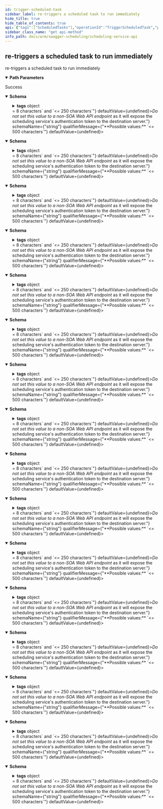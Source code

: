 ```yaml
---
id: trigger-scheduled-task
sidebar_label: re-triggers a scheduled task to run immediately
hide_title: true
hide_table_of_contents: true
api: {"tags":["ScheduledTasks"],"operationId":"TriggerScheduledTask","parameters":[{"name":"scheduledTaskId","in":"path","description":"","required":true,"schema":{"type":"string","format":"uuid"}}],"responses":{"200":{"description":"Success","content":{"application/json;odata.metadata=minimal;odata.streaming=true":{"schema":{"description":"A Scheduled Request is a call to a service endpoint at some point in the future.  All requests take the form of SOA Web API endpoints to be invoked.","required":["name","url","method","scheduledExecutionTimestamp"],"type":"object","properties":{"id":{"format":"uuid","description":"Gets or sets the unique identifier of the scheduled task.","type":"string"},"customerId":{"format":"uuid","description":"If there is a customer associated with this request, (something that we would  like to group on), put the id value in here.","type":"string"},"accountId":{"format":"int32","description":"If there is an accountId associated with this request, (something that we would  like to group on), put the id value in here.","type":"integer"},"tags":{"description":"A list of free-text metadata that can be used to categorize this scheduled  request.","type":"object","additionalProperties":{"type":"string"}},"name":{"description":"The descriptive name of the scheduled request.","maxLength":250,"minLength":8,"type":"string"},"description":{"description":"A (optional) more comprehensive description of the scheduled task than the descriptive name,  used for business justification or execution notes.","maxLength":2000,"minLength":0,"type":"string"},"url":{"description":"The SOA endpoint to hit, which will actually kick off the scheduled task.  <b><i>Do not set this value  to a non-SOA Web API endpoint</i></b> as it will expose the scheduling service's authentication token  to the destination server.","maxLength":500,"minLength":0,"type":"string"},"method":{"description":"Specifies the HTTP method that hitting the ErpMaestro.SchedulingService.Common.Models.ScheduledTaskModel.Url endpoint will use; default is GET, but acceptable  values include POST, PATCH, PUT, and DELETE.","maxLength":30,"minLength":0,"type":"string"},"payload":{"description":"If the ErpMaestro.SchedulingService.Common.Models.ScheduledTaskModel.Method supports a payload (POST, PATCH, PUT) and this is not null,  it will be included with the request.","type":"object"},"onBehalfOf":{"description":"If specified, sets the \"On-Behalf-Of\" header to the set value.  Useful for attributing an action  to a specified user.","maxLength":250,"minLength":0,"type":"string"},"scheduledExecutionTimestamp":{"format":"date-time","description":"Gets or sets the timestamp of when the scheduled task is to be invoked.","type":"string"},"recurrencePattern":{"description":"Sets a recurrence pattern for when to repeat.    * `NotRecurring` - Recurrence is not set for this task.  * `Hourly` - Recurs on an hourly basis at the same minutes past the hour as the scheduled execution.  * `Daily` - Recurs on a daily basis at the same hour and minutes past the hour as the scheduled execution.  * `Weekly` - Recurs on the same day of the week, same hour and same minutes past the hour as the scheduled execution.  * `Monthly` - Recurs on the same day of the month, same hour and same minutes past the hour as the scheduled execution.  * `Quarterly` - Recurs on the same day of the month, same hour and same minutes past the hour as the scheduled execution,\n            but only every 3 months (January, April, July, October).  * `Annually` - Recurs on the same month, same day of the month, same hour and same minutes past the hour as the scheduled execution,\n            once per year.  * `OnWorkDays` - Recurs on each working day (Monday, Tuesday, Wednesday, Thursday, Friday)  * `LastDayOfMonth` - Recurs on each last day of month  ","enum":["notRecurring","hourly","daily","weekly","monthly","quarterly","annually","onWorkDays","lastDayOfMonth"],"type":"string"},"isEnabled":{"description":"Gets or sets the enabled state of the scheduled task.  Default !:true.  A disabled task will not execute.","type":"boolean"},"lastExecution":{"format":"date-time","type":"string"}}}},"application/json;odata.metadata=minimal;odata.streaming=false":{"schema":{"description":"A Scheduled Request is a call to a service endpoint at some point in the future.  All requests take the form of SOA Web API endpoints to be invoked.","required":["name","url","method","scheduledExecutionTimestamp"],"type":"object","properties":{"id":{"format":"uuid","description":"Gets or sets the unique identifier of the scheduled task.","type":"string"},"customerId":{"format":"uuid","description":"If there is a customer associated with this request, (something that we would  like to group on), put the id value in here.","type":"string"},"accountId":{"format":"int32","description":"If there is an accountId associated with this request, (something that we would  like to group on), put the id value in here.","type":"integer"},"tags":{"description":"A list of free-text metadata that can be used to categorize this scheduled  request.","type":"object","additionalProperties":{"type":"string"}},"name":{"description":"The descriptive name of the scheduled request.","maxLength":250,"minLength":8,"type":"string"},"description":{"description":"A (optional) more comprehensive description of the scheduled task than the descriptive name,  used for business justification or execution notes.","maxLength":2000,"minLength":0,"type":"string"},"url":{"description":"The SOA endpoint to hit, which will actually kick off the scheduled task.  <b><i>Do not set this value  to a non-SOA Web API endpoint</i></b> as it will expose the scheduling service's authentication token  to the destination server.","maxLength":500,"minLength":0,"type":"string"},"method":{"description":"Specifies the HTTP method that hitting the ErpMaestro.SchedulingService.Common.Models.ScheduledTaskModel.Url endpoint will use; default is GET, but acceptable  values include POST, PATCH, PUT, and DELETE.","maxLength":30,"minLength":0,"type":"string"},"payload":{"description":"If the ErpMaestro.SchedulingService.Common.Models.ScheduledTaskModel.Method supports a payload (POST, PATCH, PUT) and this is not null,  it will be included with the request.","type":"object"},"onBehalfOf":{"description":"If specified, sets the \"On-Behalf-Of\" header to the set value.  Useful for attributing an action  to a specified user.","maxLength":250,"minLength":0,"type":"string"},"scheduledExecutionTimestamp":{"format":"date-time","description":"Gets or sets the timestamp of when the scheduled task is to be invoked.","type":"string"},"recurrencePattern":{"description":"Sets a recurrence pattern for when to repeat.    * `NotRecurring` - Recurrence is not set for this task.  * `Hourly` - Recurs on an hourly basis at the same minutes past the hour as the scheduled execution.  * `Daily` - Recurs on a daily basis at the same hour and minutes past the hour as the scheduled execution.  * `Weekly` - Recurs on the same day of the week, same hour and same minutes past the hour as the scheduled execution.  * `Monthly` - Recurs on the same day of the month, same hour and same minutes past the hour as the scheduled execution.  * `Quarterly` - Recurs on the same day of the month, same hour and same minutes past the hour as the scheduled execution,\n            but only every 3 months (January, April, July, October).  * `Annually` - Recurs on the same month, same day of the month, same hour and same minutes past the hour as the scheduled execution,\n            once per year.  * `OnWorkDays` - Recurs on each working day (Monday, Tuesday, Wednesday, Thursday, Friday)  * `LastDayOfMonth` - Recurs on each last day of month  ","enum":["notRecurring","hourly","daily","weekly","monthly","quarterly","annually","onWorkDays","lastDayOfMonth"],"type":"string"},"isEnabled":{"description":"Gets or sets the enabled state of the scheduled task.  Default !:true.  A disabled task will not execute.","type":"boolean"},"lastExecution":{"format":"date-time","type":"string"}}}},"application/json;odata.metadata=minimal":{"schema":{"description":"A Scheduled Request is a call to a service endpoint at some point in the future.  All requests take the form of SOA Web API endpoints to be invoked.","required":["name","url","method","scheduledExecutionTimestamp"],"type":"object","properties":{"id":{"format":"uuid","description":"Gets or sets the unique identifier of the scheduled task.","type":"string"},"customerId":{"format":"uuid","description":"If there is a customer associated with this request, (something that we would  like to group on), put the id value in here.","type":"string"},"accountId":{"format":"int32","description":"If there is an accountId associated with this request, (something that we would  like to group on), put the id value in here.","type":"integer"},"tags":{"description":"A list of free-text metadata that can be used to categorize this scheduled  request.","type":"object","additionalProperties":{"type":"string"}},"name":{"description":"The descriptive name of the scheduled request.","maxLength":250,"minLength":8,"type":"string"},"description":{"description":"A (optional) more comprehensive description of the scheduled task than the descriptive name,  used for business justification or execution notes.","maxLength":2000,"minLength":0,"type":"string"},"url":{"description":"The SOA endpoint to hit, which will actually kick off the scheduled task.  <b><i>Do not set this value  to a non-SOA Web API endpoint</i></b> as it will expose the scheduling service's authentication token  to the destination server.","maxLength":500,"minLength":0,"type":"string"},"method":{"description":"Specifies the HTTP method that hitting the ErpMaestro.SchedulingService.Common.Models.ScheduledTaskModel.Url endpoint will use; default is GET, but acceptable  values include POST, PATCH, PUT, and DELETE.","maxLength":30,"minLength":0,"type":"string"},"payload":{"description":"If the ErpMaestro.SchedulingService.Common.Models.ScheduledTaskModel.Method supports a payload (POST, PATCH, PUT) and this is not null,  it will be included with the request.","type":"object"},"onBehalfOf":{"description":"If specified, sets the \"On-Behalf-Of\" header to the set value.  Useful for attributing an action  to a specified user.","maxLength":250,"minLength":0,"type":"string"},"scheduledExecutionTimestamp":{"format":"date-time","description":"Gets or sets the timestamp of when the scheduled task is to be invoked.","type":"string"},"recurrencePattern":{"description":"Sets a recurrence pattern for when to repeat.    * `NotRecurring` - Recurrence is not set for this task.  * `Hourly` - Recurs on an hourly basis at the same minutes past the hour as the scheduled execution.  * `Daily` - Recurs on a daily basis at the same hour and minutes past the hour as the scheduled execution.  * `Weekly` - Recurs on the same day of the week, same hour and same minutes past the hour as the scheduled execution.  * `Monthly` - Recurs on the same day of the month, same hour and same minutes past the hour as the scheduled execution.  * `Quarterly` - Recurs on the same day of the month, same hour and same minutes past the hour as the scheduled execution,\n            but only every 3 months (January, April, July, October).  * `Annually` - Recurs on the same month, same day of the month, same hour and same minutes past the hour as the scheduled execution,\n            once per year.  * `OnWorkDays` - Recurs on each working day (Monday, Tuesday, Wednesday, Thursday, Friday)  * `LastDayOfMonth` - Recurs on each last day of month  ","enum":["notRecurring","hourly","daily","weekly","monthly","quarterly","annually","onWorkDays","lastDayOfMonth"],"type":"string"},"isEnabled":{"description":"Gets or sets the enabled state of the scheduled task.  Default !:true.  A disabled task will not execute.","type":"boolean"},"lastExecution":{"format":"date-time","type":"string"}}}},"application/json;odata.metadata=full;odata.streaming=true":{"schema":{"description":"A Scheduled Request is a call to a service endpoint at some point in the future.  All requests take the form of SOA Web API endpoints to be invoked.","required":["name","url","method","scheduledExecutionTimestamp"],"type":"object","properties":{"id":{"format":"uuid","description":"Gets or sets the unique identifier of the scheduled task.","type":"string"},"customerId":{"format":"uuid","description":"If there is a customer associated with this request, (something that we would  like to group on), put the id value in here.","type":"string"},"accountId":{"format":"int32","description":"If there is an accountId associated with this request, (something that we would  like to group on), put the id value in here.","type":"integer"},"tags":{"description":"A list of free-text metadata that can be used to categorize this scheduled  request.","type":"object","additionalProperties":{"type":"string"}},"name":{"description":"The descriptive name of the scheduled request.","maxLength":250,"minLength":8,"type":"string"},"description":{"description":"A (optional) more comprehensive description of the scheduled task than the descriptive name,  used for business justification or execution notes.","maxLength":2000,"minLength":0,"type":"string"},"url":{"description":"The SOA endpoint to hit, which will actually kick off the scheduled task.  <b><i>Do not set this value  to a non-SOA Web API endpoint</i></b> as it will expose the scheduling service's authentication token  to the destination server.","maxLength":500,"minLength":0,"type":"string"},"method":{"description":"Specifies the HTTP method that hitting the ErpMaestro.SchedulingService.Common.Models.ScheduledTaskModel.Url endpoint will use; default is GET, but acceptable  values include POST, PATCH, PUT, and DELETE.","maxLength":30,"minLength":0,"type":"string"},"payload":{"description":"If the ErpMaestro.SchedulingService.Common.Models.ScheduledTaskModel.Method supports a payload (POST, PATCH, PUT) and this is not null,  it will be included with the request.","type":"object"},"onBehalfOf":{"description":"If specified, sets the \"On-Behalf-Of\" header to the set value.  Useful for attributing an action  to a specified user.","maxLength":250,"minLength":0,"type":"string"},"scheduledExecutionTimestamp":{"format":"date-time","description":"Gets or sets the timestamp of when the scheduled task is to be invoked.","type":"string"},"recurrencePattern":{"description":"Sets a recurrence pattern for when to repeat.    * `NotRecurring` - Recurrence is not set for this task.  * `Hourly` - Recurs on an hourly basis at the same minutes past the hour as the scheduled execution.  * `Daily` - Recurs on a daily basis at the same hour and minutes past the hour as the scheduled execution.  * `Weekly` - Recurs on the same day of the week, same hour and same minutes past the hour as the scheduled execution.  * `Monthly` - Recurs on the same day of the month, same hour and same minutes past the hour as the scheduled execution.  * `Quarterly` - Recurs on the same day of the month, same hour and same minutes past the hour as the scheduled execution,\n            but only every 3 months (January, April, July, October).  * `Annually` - Recurs on the same month, same day of the month, same hour and same minutes past the hour as the scheduled execution,\n            once per year.  * `OnWorkDays` - Recurs on each working day (Monday, Tuesday, Wednesday, Thursday, Friday)  * `LastDayOfMonth` - Recurs on each last day of month  ","enum":["notRecurring","hourly","daily","weekly","monthly","quarterly","annually","onWorkDays","lastDayOfMonth"],"type":"string"},"isEnabled":{"description":"Gets or sets the enabled state of the scheduled task.  Default !:true.  A disabled task will not execute.","type":"boolean"},"lastExecution":{"format":"date-time","type":"string"}}}},"application/json;odata.metadata=full;odata.streaming=false":{"schema":{"description":"A Scheduled Request is a call to a service endpoint at some point in the future.  All requests take the form of SOA Web API endpoints to be invoked.","required":["name","url","method","scheduledExecutionTimestamp"],"type":"object","properties":{"id":{"format":"uuid","description":"Gets or sets the unique identifier of the scheduled task.","type":"string"},"customerId":{"format":"uuid","description":"If there is a customer associated with this request, (something that we would  like to group on), put the id value in here.","type":"string"},"accountId":{"format":"int32","description":"If there is an accountId associated with this request, (something that we would  like to group on), put the id value in here.","type":"integer"},"tags":{"description":"A list of free-text metadata that can be used to categorize this scheduled  request.","type":"object","additionalProperties":{"type":"string"}},"name":{"description":"The descriptive name of the scheduled request.","maxLength":250,"minLength":8,"type":"string"},"description":{"description":"A (optional) more comprehensive description of the scheduled task than the descriptive name,  used for business justification or execution notes.","maxLength":2000,"minLength":0,"type":"string"},"url":{"description":"The SOA endpoint to hit, which will actually kick off the scheduled task.  <b><i>Do not set this value  to a non-SOA Web API endpoint</i></b> as it will expose the scheduling service's authentication token  to the destination server.","maxLength":500,"minLength":0,"type":"string"},"method":{"description":"Specifies the HTTP method that hitting the ErpMaestro.SchedulingService.Common.Models.ScheduledTaskModel.Url endpoint will use; default is GET, but acceptable  values include POST, PATCH, PUT, and DELETE.","maxLength":30,"minLength":0,"type":"string"},"payload":{"description":"If the ErpMaestro.SchedulingService.Common.Models.ScheduledTaskModel.Method supports a payload (POST, PATCH, PUT) and this is not null,  it will be included with the request.","type":"object"},"onBehalfOf":{"description":"If specified, sets the \"On-Behalf-Of\" header to the set value.  Useful for attributing an action  to a specified user.","maxLength":250,"minLength":0,"type":"string"},"scheduledExecutionTimestamp":{"format":"date-time","description":"Gets or sets the timestamp of when the scheduled task is to be invoked.","type":"string"},"recurrencePattern":{"description":"Sets a recurrence pattern for when to repeat.    * `NotRecurring` - Recurrence is not set for this task.  * `Hourly` - Recurs on an hourly basis at the same minutes past the hour as the scheduled execution.  * `Daily` - Recurs on a daily basis at the same hour and minutes past the hour as the scheduled execution.  * `Weekly` - Recurs on the same day of the week, same hour and same minutes past the hour as the scheduled execution.  * `Monthly` - Recurs on the same day of the month, same hour and same minutes past the hour as the scheduled execution.  * `Quarterly` - Recurs on the same day of the month, same hour and same minutes past the hour as the scheduled execution,\n            but only every 3 months (January, April, July, October).  * `Annually` - Recurs on the same month, same day of the month, same hour and same minutes past the hour as the scheduled execution,\n            once per year.  * `OnWorkDays` - Recurs on each working day (Monday, Tuesday, Wednesday, Thursday, Friday)  * `LastDayOfMonth` - Recurs on each last day of month  ","enum":["notRecurring","hourly","daily","weekly","monthly","quarterly","annually","onWorkDays","lastDayOfMonth"],"type":"string"},"isEnabled":{"description":"Gets or sets the enabled state of the scheduled task.  Default !:true.  A disabled task will not execute.","type":"boolean"},"lastExecution":{"format":"date-time","type":"string"}}}},"application/json;odata.metadata=full":{"schema":{"description":"A Scheduled Request is a call to a service endpoint at some point in the future.  All requests take the form of SOA Web API endpoints to be invoked.","required":["name","url","method","scheduledExecutionTimestamp"],"type":"object","properties":{"id":{"format":"uuid","description":"Gets or sets the unique identifier of the scheduled task.","type":"string"},"customerId":{"format":"uuid","description":"If there is a customer associated with this request, (something that we would  like to group on), put the id value in here.","type":"string"},"accountId":{"format":"int32","description":"If there is an accountId associated with this request, (something that we would  like to group on), put the id value in here.","type":"integer"},"tags":{"description":"A list of free-text metadata that can be used to categorize this scheduled  request.","type":"object","additionalProperties":{"type":"string"}},"name":{"description":"The descriptive name of the scheduled request.","maxLength":250,"minLength":8,"type":"string"},"description":{"description":"A (optional) more comprehensive description of the scheduled task than the descriptive name,  used for business justification or execution notes.","maxLength":2000,"minLength":0,"type":"string"},"url":{"description":"The SOA endpoint to hit, which will actually kick off the scheduled task.  <b><i>Do not set this value  to a non-SOA Web API endpoint</i></b> as it will expose the scheduling service's authentication token  to the destination server.","maxLength":500,"minLength":0,"type":"string"},"method":{"description":"Specifies the HTTP method that hitting the ErpMaestro.SchedulingService.Common.Models.ScheduledTaskModel.Url endpoint will use; default is GET, but acceptable  values include POST, PATCH, PUT, and DELETE.","maxLength":30,"minLength":0,"type":"string"},"payload":{"description":"If the ErpMaestro.SchedulingService.Common.Models.ScheduledTaskModel.Method supports a payload (POST, PATCH, PUT) and this is not null,  it will be included with the request.","type":"object"},"onBehalfOf":{"description":"If specified, sets the \"On-Behalf-Of\" header to the set value.  Useful for attributing an action  to a specified user.","maxLength":250,"minLength":0,"type":"string"},"scheduledExecutionTimestamp":{"format":"date-time","description":"Gets or sets the timestamp of when the scheduled task is to be invoked.","type":"string"},"recurrencePattern":{"description":"Sets a recurrence pattern for when to repeat.    * `NotRecurring` - Recurrence is not set for this task.  * `Hourly` - Recurs on an hourly basis at the same minutes past the hour as the scheduled execution.  * `Daily` - Recurs on a daily basis at the same hour and minutes past the hour as the scheduled execution.  * `Weekly` - Recurs on the same day of the week, same hour and same minutes past the hour as the scheduled execution.  * `Monthly` - Recurs on the same day of the month, same hour and same minutes past the hour as the scheduled execution.  * `Quarterly` - Recurs on the same day of the month, same hour and same minutes past the hour as the scheduled execution,\n            but only every 3 months (January, April, July, October).  * `Annually` - Recurs on the same month, same day of the month, same hour and same minutes past the hour as the scheduled execution,\n            once per year.  * `OnWorkDays` - Recurs on each working day (Monday, Tuesday, Wednesday, Thursday, Friday)  * `LastDayOfMonth` - Recurs on each last day of month  ","enum":["notRecurring","hourly","daily","weekly","monthly","quarterly","annually","onWorkDays","lastDayOfMonth"],"type":"string"},"isEnabled":{"description":"Gets or sets the enabled state of the scheduled task.  Default !:true.  A disabled task will not execute.","type":"boolean"},"lastExecution":{"format":"date-time","type":"string"}}}},"application/json;odata.metadata=none;odata.streaming=true":{"schema":{"description":"A Scheduled Request is a call to a service endpoint at some point in the future.  All requests take the form of SOA Web API endpoints to be invoked.","required":["name","url","method","scheduledExecutionTimestamp"],"type":"object","properties":{"id":{"format":"uuid","description":"Gets or sets the unique identifier of the scheduled task.","type":"string"},"customerId":{"format":"uuid","description":"If there is a customer associated with this request, (something that we would  like to group on), put the id value in here.","type":"string"},"accountId":{"format":"int32","description":"If there is an accountId associated with this request, (something that we would  like to group on), put the id value in here.","type":"integer"},"tags":{"description":"A list of free-text metadata that can be used to categorize this scheduled  request.","type":"object","additionalProperties":{"type":"string"}},"name":{"description":"The descriptive name of the scheduled request.","maxLength":250,"minLength":8,"type":"string"},"description":{"description":"A (optional) more comprehensive description of the scheduled task than the descriptive name,  used for business justification or execution notes.","maxLength":2000,"minLength":0,"type":"string"},"url":{"description":"The SOA endpoint to hit, which will actually kick off the scheduled task.  <b><i>Do not set this value  to a non-SOA Web API endpoint</i></b> as it will expose the scheduling service's authentication token  to the destination server.","maxLength":500,"minLength":0,"type":"string"},"method":{"description":"Specifies the HTTP method that hitting the ErpMaestro.SchedulingService.Common.Models.ScheduledTaskModel.Url endpoint will use; default is GET, but acceptable  values include POST, PATCH, PUT, and DELETE.","maxLength":30,"minLength":0,"type":"string"},"payload":{"description":"If the ErpMaestro.SchedulingService.Common.Models.ScheduledTaskModel.Method supports a payload (POST, PATCH, PUT) and this is not null,  it will be included with the request.","type":"object"},"onBehalfOf":{"description":"If specified, sets the \"On-Behalf-Of\" header to the set value.  Useful for attributing an action  to a specified user.","maxLength":250,"minLength":0,"type":"string"},"scheduledExecutionTimestamp":{"format":"date-time","description":"Gets or sets the timestamp of when the scheduled task is to be invoked.","type":"string"},"recurrencePattern":{"description":"Sets a recurrence pattern for when to repeat.    * `NotRecurring` - Recurrence is not set for this task.  * `Hourly` - Recurs on an hourly basis at the same minutes past the hour as the scheduled execution.  * `Daily` - Recurs on a daily basis at the same hour and minutes past the hour as the scheduled execution.  * `Weekly` - Recurs on the same day of the week, same hour and same minutes past the hour as the scheduled execution.  * `Monthly` - Recurs on the same day of the month, same hour and same minutes past the hour as the scheduled execution.  * `Quarterly` - Recurs on the same day of the month, same hour and same minutes past the hour as the scheduled execution,\n            but only every 3 months (January, April, July, October).  * `Annually` - Recurs on the same month, same day of the month, same hour and same minutes past the hour as the scheduled execution,\n            once per year.  * `OnWorkDays` - Recurs on each working day (Monday, Tuesday, Wednesday, Thursday, Friday)  * `LastDayOfMonth` - Recurs on each last day of month  ","enum":["notRecurring","hourly","daily","weekly","monthly","quarterly","annually","onWorkDays","lastDayOfMonth"],"type":"string"},"isEnabled":{"description":"Gets or sets the enabled state of the scheduled task.  Default !:true.  A disabled task will not execute.","type":"boolean"},"lastExecution":{"format":"date-time","type":"string"}}}},"application/json;odata.metadata=none;odata.streaming=false":{"schema":{"description":"A Scheduled Request is a call to a service endpoint at some point in the future.  All requests take the form of SOA Web API endpoints to be invoked.","required":["name","url","method","scheduledExecutionTimestamp"],"type":"object","properties":{"id":{"format":"uuid","description":"Gets or sets the unique identifier of the scheduled task.","type":"string"},"customerId":{"format":"uuid","description":"If there is a customer associated with this request, (something that we would  like to group on), put the id value in here.","type":"string"},"accountId":{"format":"int32","description":"If there is an accountId associated with this request, (something that we would  like to group on), put the id value in here.","type":"integer"},"tags":{"description":"A list of free-text metadata that can be used to categorize this scheduled  request.","type":"object","additionalProperties":{"type":"string"}},"name":{"description":"The descriptive name of the scheduled request.","maxLength":250,"minLength":8,"type":"string"},"description":{"description":"A (optional) more comprehensive description of the scheduled task than the descriptive name,  used for business justification or execution notes.","maxLength":2000,"minLength":0,"type":"string"},"url":{"description":"The SOA endpoint to hit, which will actually kick off the scheduled task.  <b><i>Do not set this value  to a non-SOA Web API endpoint</i></b> as it will expose the scheduling service's authentication token  to the destination server.","maxLength":500,"minLength":0,"type":"string"},"method":{"description":"Specifies the HTTP method that hitting the ErpMaestro.SchedulingService.Common.Models.ScheduledTaskModel.Url endpoint will use; default is GET, but acceptable  values include POST, PATCH, PUT, and DELETE.","maxLength":30,"minLength":0,"type":"string"},"payload":{"description":"If the ErpMaestro.SchedulingService.Common.Models.ScheduledTaskModel.Method supports a payload (POST, PATCH, PUT) and this is not null,  it will be included with the request.","type":"object"},"onBehalfOf":{"description":"If specified, sets the \"On-Behalf-Of\" header to the set value.  Useful for attributing an action  to a specified user.","maxLength":250,"minLength":0,"type":"string"},"scheduledExecutionTimestamp":{"format":"date-time","description":"Gets or sets the timestamp of when the scheduled task is to be invoked.","type":"string"},"recurrencePattern":{"description":"Sets a recurrence pattern for when to repeat.    * `NotRecurring` - Recurrence is not set for this task.  * `Hourly` - Recurs on an hourly basis at the same minutes past the hour as the scheduled execution.  * `Daily` - Recurs on a daily basis at the same hour and minutes past the hour as the scheduled execution.  * `Weekly` - Recurs on the same day of the week, same hour and same minutes past the hour as the scheduled execution.  * `Monthly` - Recurs on the same day of the month, same hour and same minutes past the hour as the scheduled execution.  * `Quarterly` - Recurs on the same day of the month, same hour and same minutes past the hour as the scheduled execution,\n            but only every 3 months (January, April, July, October).  * `Annually` - Recurs on the same month, same day of the month, same hour and same minutes past the hour as the scheduled execution,\n            once per year.  * `OnWorkDays` - Recurs on each working day (Monday, Tuesday, Wednesday, Thursday, Friday)  * `LastDayOfMonth` - Recurs on each last day of month  ","enum":["notRecurring","hourly","daily","weekly","monthly","quarterly","annually","onWorkDays","lastDayOfMonth"],"type":"string"},"isEnabled":{"description":"Gets or sets the enabled state of the scheduled task.  Default !:true.  A disabled task will not execute.","type":"boolean"},"lastExecution":{"format":"date-time","type":"string"}}}},"application/json;odata.metadata=none":{"schema":{"description":"A Scheduled Request is a call to a service endpoint at some point in the future.  All requests take the form of SOA Web API endpoints to be invoked.","required":["name","url","method","scheduledExecutionTimestamp"],"type":"object","properties":{"id":{"format":"uuid","description":"Gets or sets the unique identifier of the scheduled task.","type":"string"},"customerId":{"format":"uuid","description":"If there is a customer associated with this request, (something that we would  like to group on), put the id value in here.","type":"string"},"accountId":{"format":"int32","description":"If there is an accountId associated with this request, (something that we would  like to group on), put the id value in here.","type":"integer"},"tags":{"description":"A list of free-text metadata that can be used to categorize this scheduled  request.","type":"object","additionalProperties":{"type":"string"}},"name":{"description":"The descriptive name of the scheduled request.","maxLength":250,"minLength":8,"type":"string"},"description":{"description":"A (optional) more comprehensive description of the scheduled task than the descriptive name,  used for business justification or execution notes.","maxLength":2000,"minLength":0,"type":"string"},"url":{"description":"The SOA endpoint to hit, which will actually kick off the scheduled task.  <b><i>Do not set this value  to a non-SOA Web API endpoint</i></b> as it will expose the scheduling service's authentication token  to the destination server.","maxLength":500,"minLength":0,"type":"string"},"method":{"description":"Specifies the HTTP method that hitting the ErpMaestro.SchedulingService.Common.Models.ScheduledTaskModel.Url endpoint will use; default is GET, but acceptable  values include POST, PATCH, PUT, and DELETE.","maxLength":30,"minLength":0,"type":"string"},"payload":{"description":"If the ErpMaestro.SchedulingService.Common.Models.ScheduledTaskModel.Method supports a payload (POST, PATCH, PUT) and this is not null,  it will be included with the request.","type":"object"},"onBehalfOf":{"description":"If specified, sets the \"On-Behalf-Of\" header to the set value.  Useful for attributing an action  to a specified user.","maxLength":250,"minLength":0,"type":"string"},"scheduledExecutionTimestamp":{"format":"date-time","description":"Gets or sets the timestamp of when the scheduled task is to be invoked.","type":"string"},"recurrencePattern":{"description":"Sets a recurrence pattern for when to repeat.    * `NotRecurring` - Recurrence is not set for this task.  * `Hourly` - Recurs on an hourly basis at the same minutes past the hour as the scheduled execution.  * `Daily` - Recurs on a daily basis at the same hour and minutes past the hour as the scheduled execution.  * `Weekly` - Recurs on the same day of the week, same hour and same minutes past the hour as the scheduled execution.  * `Monthly` - Recurs on the same day of the month, same hour and same minutes past the hour as the scheduled execution.  * `Quarterly` - Recurs on the same day of the month, same hour and same minutes past the hour as the scheduled execution,\n            but only every 3 months (January, April, July, October).  * `Annually` - Recurs on the same month, same day of the month, same hour and same minutes past the hour as the scheduled execution,\n            once per year.  * `OnWorkDays` - Recurs on each working day (Monday, Tuesday, Wednesday, Thursday, Friday)  * `LastDayOfMonth` - Recurs on each last day of month  ","enum":["notRecurring","hourly","daily","weekly","monthly","quarterly","annually","onWorkDays","lastDayOfMonth"],"type":"string"},"isEnabled":{"description":"Gets or sets the enabled state of the scheduled task.  Default !:true.  A disabled task will not execute.","type":"boolean"},"lastExecution":{"format":"date-time","type":"string"}}}},"application/json;odata.streaming=true":{"schema":{"description":"A Scheduled Request is a call to a service endpoint at some point in the future.  All requests take the form of SOA Web API endpoints to be invoked.","required":["name","url","method","scheduledExecutionTimestamp"],"type":"object","properties":{"id":{"format":"uuid","description":"Gets or sets the unique identifier of the scheduled task.","type":"string"},"customerId":{"format":"uuid","description":"If there is a customer associated with this request, (something that we would  like to group on), put the id value in here.","type":"string"},"accountId":{"format":"int32","description":"If there is an accountId associated with this request, (something that we would  like to group on), put the id value in here.","type":"integer"},"tags":{"description":"A list of free-text metadata that can be used to categorize this scheduled  request.","type":"object","additionalProperties":{"type":"string"}},"name":{"description":"The descriptive name of the scheduled request.","maxLength":250,"minLength":8,"type":"string"},"description":{"description":"A (optional) more comprehensive description of the scheduled task than the descriptive name,  used for business justification or execution notes.","maxLength":2000,"minLength":0,"type":"string"},"url":{"description":"The SOA endpoint to hit, which will actually kick off the scheduled task.  <b><i>Do not set this value  to a non-SOA Web API endpoint</i></b> as it will expose the scheduling service's authentication token  to the destination server.","maxLength":500,"minLength":0,"type":"string"},"method":{"description":"Specifies the HTTP method that hitting the ErpMaestro.SchedulingService.Common.Models.ScheduledTaskModel.Url endpoint will use; default is GET, but acceptable  values include POST, PATCH, PUT, and DELETE.","maxLength":30,"minLength":0,"type":"string"},"payload":{"description":"If the ErpMaestro.SchedulingService.Common.Models.ScheduledTaskModel.Method supports a payload (POST, PATCH, PUT) and this is not null,  it will be included with the request.","type":"object"},"onBehalfOf":{"description":"If specified, sets the \"On-Behalf-Of\" header to the set value.  Useful for attributing an action  to a specified user.","maxLength":250,"minLength":0,"type":"string"},"scheduledExecutionTimestamp":{"format":"date-time","description":"Gets or sets the timestamp of when the scheduled task is to be invoked.","type":"string"},"recurrencePattern":{"description":"Sets a recurrence pattern for when to repeat.    * `NotRecurring` - Recurrence is not set for this task.  * `Hourly` - Recurs on an hourly basis at the same minutes past the hour as the scheduled execution.  * `Daily` - Recurs on a daily basis at the same hour and minutes past the hour as the scheduled execution.  * `Weekly` - Recurs on the same day of the week, same hour and same minutes past the hour as the scheduled execution.  * `Monthly` - Recurs on the same day of the month, same hour and same minutes past the hour as the scheduled execution.  * `Quarterly` - Recurs on the same day of the month, same hour and same minutes past the hour as the scheduled execution,\n            but only every 3 months (January, April, July, October).  * `Annually` - Recurs on the same month, same day of the month, same hour and same minutes past the hour as the scheduled execution,\n            once per year.  * `OnWorkDays` - Recurs on each working day (Monday, Tuesday, Wednesday, Thursday, Friday)  * `LastDayOfMonth` - Recurs on each last day of month  ","enum":["notRecurring","hourly","daily","weekly","monthly","quarterly","annually","onWorkDays","lastDayOfMonth"],"type":"string"},"isEnabled":{"description":"Gets or sets the enabled state of the scheduled task.  Default !:true.  A disabled task will not execute.","type":"boolean"},"lastExecution":{"format":"date-time","type":"string"}}}},"application/json;odata.streaming=false":{"schema":{"description":"A Scheduled Request is a call to a service endpoint at some point in the future.  All requests take the form of SOA Web API endpoints to be invoked.","required":["name","url","method","scheduledExecutionTimestamp"],"type":"object","properties":{"id":{"format":"uuid","description":"Gets or sets the unique identifier of the scheduled task.","type":"string"},"customerId":{"format":"uuid","description":"If there is a customer associated with this request, (something that we would  like to group on), put the id value in here.","type":"string"},"accountId":{"format":"int32","description":"If there is an accountId associated with this request, (something that we would  like to group on), put the id value in here.","type":"integer"},"tags":{"description":"A list of free-text metadata that can be used to categorize this scheduled  request.","type":"object","additionalProperties":{"type":"string"}},"name":{"description":"The descriptive name of the scheduled request.","maxLength":250,"minLength":8,"type":"string"},"description":{"description":"A (optional) more comprehensive description of the scheduled task than the descriptive name,  used for business justification or execution notes.","maxLength":2000,"minLength":0,"type":"string"},"url":{"description":"The SOA endpoint to hit, which will actually kick off the scheduled task.  <b><i>Do not set this value  to a non-SOA Web API endpoint</i></b> as it will expose the scheduling service's authentication token  to the destination server.","maxLength":500,"minLength":0,"type":"string"},"method":{"description":"Specifies the HTTP method that hitting the ErpMaestro.SchedulingService.Common.Models.ScheduledTaskModel.Url endpoint will use; default is GET, but acceptable  values include POST, PATCH, PUT, and DELETE.","maxLength":30,"minLength":0,"type":"string"},"payload":{"description":"If the ErpMaestro.SchedulingService.Common.Models.ScheduledTaskModel.Method supports a payload (POST, PATCH, PUT) and this is not null,  it will be included with the request.","type":"object"},"onBehalfOf":{"description":"If specified, sets the \"On-Behalf-Of\" header to the set value.  Useful for attributing an action  to a specified user.","maxLength":250,"minLength":0,"type":"string"},"scheduledExecutionTimestamp":{"format":"date-time","description":"Gets or sets the timestamp of when the scheduled task is to be invoked.","type":"string"},"recurrencePattern":{"description":"Sets a recurrence pattern for when to repeat.    * `NotRecurring` - Recurrence is not set for this task.  * `Hourly` - Recurs on an hourly basis at the same minutes past the hour as the scheduled execution.  * `Daily` - Recurs on a daily basis at the same hour and minutes past the hour as the scheduled execution.  * `Weekly` - Recurs on the same day of the week, same hour and same minutes past the hour as the scheduled execution.  * `Monthly` - Recurs on the same day of the month, same hour and same minutes past the hour as the scheduled execution.  * `Quarterly` - Recurs on the same day of the month, same hour and same minutes past the hour as the scheduled execution,\n            but only every 3 months (January, April, July, October).  * `Annually` - Recurs on the same month, same day of the month, same hour and same minutes past the hour as the scheduled execution,\n            once per year.  * `OnWorkDays` - Recurs on each working day (Monday, Tuesday, Wednesday, Thursday, Friday)  * `LastDayOfMonth` - Recurs on each last day of month  ","enum":["notRecurring","hourly","daily","weekly","monthly","quarterly","annually","onWorkDays","lastDayOfMonth"],"type":"string"},"isEnabled":{"description":"Gets or sets the enabled state of the scheduled task.  Default !:true.  A disabled task will not execute.","type":"boolean"},"lastExecution":{"format":"date-time","type":"string"}}}},"application/json":{"schema":{"description":"A Scheduled Request is a call to a service endpoint at some point in the future.  All requests take the form of SOA Web API endpoints to be invoked.","required":["name","url","method","scheduledExecutionTimestamp"],"type":"object","properties":{"id":{"format":"uuid","description":"Gets or sets the unique identifier of the scheduled task.","type":"string"},"customerId":{"format":"uuid","description":"If there is a customer associated with this request, (something that we would  like to group on), put the id value in here.","type":"string"},"accountId":{"format":"int32","description":"If there is an accountId associated with this request, (something that we would  like to group on), put the id value in here.","type":"integer"},"tags":{"description":"A list of free-text metadata that can be used to categorize this scheduled  request.","type":"object","additionalProperties":{"type":"string"}},"name":{"description":"The descriptive name of the scheduled request.","maxLength":250,"minLength":8,"type":"string"},"description":{"description":"A (optional) more comprehensive description of the scheduled task than the descriptive name,  used for business justification or execution notes.","maxLength":2000,"minLength":0,"type":"string"},"url":{"description":"The SOA endpoint to hit, which will actually kick off the scheduled task.  <b><i>Do not set this value  to a non-SOA Web API endpoint</i></b> as it will expose the scheduling service's authentication token  to the destination server.","maxLength":500,"minLength":0,"type":"string"},"method":{"description":"Specifies the HTTP method that hitting the ErpMaestro.SchedulingService.Common.Models.ScheduledTaskModel.Url endpoint will use; default is GET, but acceptable  values include POST, PATCH, PUT, and DELETE.","maxLength":30,"minLength":0,"type":"string"},"payload":{"description":"If the ErpMaestro.SchedulingService.Common.Models.ScheduledTaskModel.Method supports a payload (POST, PATCH, PUT) and this is not null,  it will be included with the request.","type":"object"},"onBehalfOf":{"description":"If specified, sets the \"On-Behalf-Of\" header to the set value.  Useful for attributing an action  to a specified user.","maxLength":250,"minLength":0,"type":"string"},"scheduledExecutionTimestamp":{"format":"date-time","description":"Gets or sets the timestamp of when the scheduled task is to be invoked.","type":"string"},"recurrencePattern":{"description":"Sets a recurrence pattern for when to repeat.    * `NotRecurring` - Recurrence is not set for this task.  * `Hourly` - Recurs on an hourly basis at the same minutes past the hour as the scheduled execution.  * `Daily` - Recurs on a daily basis at the same hour and minutes past the hour as the scheduled execution.  * `Weekly` - Recurs on the same day of the week, same hour and same minutes past the hour as the scheduled execution.  * `Monthly` - Recurs on the same day of the month, same hour and same minutes past the hour as the scheduled execution.  * `Quarterly` - Recurs on the same day of the month, same hour and same minutes past the hour as the scheduled execution,\n            but only every 3 months (January, April, July, October).  * `Annually` - Recurs on the same month, same day of the month, same hour and same minutes past the hour as the scheduled execution,\n            once per year.  * `OnWorkDays` - Recurs on each working day (Monday, Tuesday, Wednesday, Thursday, Friday)  * `LastDayOfMonth` - Recurs on each last day of month  ","enum":["notRecurring","hourly","daily","weekly","monthly","quarterly","annually","onWorkDays","lastDayOfMonth"],"type":"string"},"isEnabled":{"description":"Gets or sets the enabled state of the scheduled task.  Default !:true.  A disabled task will not execute.","type":"boolean"},"lastExecution":{"format":"date-time","type":"string"}}}},"application/xml":{"schema":{"description":"A Scheduled Request is a call to a service endpoint at some point in the future.  All requests take the form of SOA Web API endpoints to be invoked.","required":["name","url","method","scheduledExecutionTimestamp"],"type":"object","properties":{"id":{"format":"uuid","description":"Gets or sets the unique identifier of the scheduled task.","type":"string"},"customerId":{"format":"uuid","description":"If there is a customer associated with this request, (something that we would  like to group on), put the id value in here.","type":"string"},"accountId":{"format":"int32","description":"If there is an accountId associated with this request, (something that we would  like to group on), put the id value in here.","type":"integer"},"tags":{"description":"A list of free-text metadata that can be used to categorize this scheduled  request.","type":"object","additionalProperties":{"type":"string"}},"name":{"description":"The descriptive name of the scheduled request.","maxLength":250,"minLength":8,"type":"string"},"description":{"description":"A (optional) more comprehensive description of the scheduled task than the descriptive name,  used for business justification or execution notes.","maxLength":2000,"minLength":0,"type":"string"},"url":{"description":"The SOA endpoint to hit, which will actually kick off the scheduled task.  <b><i>Do not set this value  to a non-SOA Web API endpoint</i></b> as it will expose the scheduling service's authentication token  to the destination server.","maxLength":500,"minLength":0,"type":"string"},"method":{"description":"Specifies the HTTP method that hitting the ErpMaestro.SchedulingService.Common.Models.ScheduledTaskModel.Url endpoint will use; default is GET, but acceptable  values include POST, PATCH, PUT, and DELETE.","maxLength":30,"minLength":0,"type":"string"},"payload":{"description":"If the ErpMaestro.SchedulingService.Common.Models.ScheduledTaskModel.Method supports a payload (POST, PATCH, PUT) and this is not null,  it will be included with the request.","type":"object"},"onBehalfOf":{"description":"If specified, sets the \"On-Behalf-Of\" header to the set value.  Useful for attributing an action  to a specified user.","maxLength":250,"minLength":0,"type":"string"},"scheduledExecutionTimestamp":{"format":"date-time","description":"Gets or sets the timestamp of when the scheduled task is to be invoked.","type":"string"},"recurrencePattern":{"description":"Sets a recurrence pattern for when to repeat.    * `NotRecurring` - Recurrence is not set for this task.  * `Hourly` - Recurs on an hourly basis at the same minutes past the hour as the scheduled execution.  * `Daily` - Recurs on a daily basis at the same hour and minutes past the hour as the scheduled execution.  * `Weekly` - Recurs on the same day of the week, same hour and same minutes past the hour as the scheduled execution.  * `Monthly` - Recurs on the same day of the month, same hour and same minutes past the hour as the scheduled execution.  * `Quarterly` - Recurs on the same day of the month, same hour and same minutes past the hour as the scheduled execution,\n            but only every 3 months (January, April, July, October).  * `Annually` - Recurs on the same month, same day of the month, same hour and same minutes past the hour as the scheduled execution,\n            once per year.  * `OnWorkDays` - Recurs on each working day (Monday, Tuesday, Wednesday, Thursday, Friday)  * `LastDayOfMonth` - Recurs on each last day of month  ","enum":["notRecurring","hourly","daily","weekly","monthly","quarterly","annually","onWorkDays","lastDayOfMonth"],"type":"string"},"isEnabled":{"description":"Gets or sets the enabled state of the scheduled task.  Default !:true.  A disabled task will not execute.","type":"boolean"},"lastExecution":{"format":"date-time","type":"string"}}}},"application/prs.odatatestxx-odata":{"schema":{"description":"A Scheduled Request is a call to a service endpoint at some point in the future.  All requests take the form of SOA Web API endpoints to be invoked.","required":["name","url","method","scheduledExecutionTimestamp"],"type":"object","properties":{"id":{"format":"uuid","description":"Gets or sets the unique identifier of the scheduled task.","type":"string"},"customerId":{"format":"uuid","description":"If there is a customer associated with this request, (something that we would  like to group on), put the id value in here.","type":"string"},"accountId":{"format":"int32","description":"If there is an accountId associated with this request, (something that we would  like to group on), put the id value in here.","type":"integer"},"tags":{"description":"A list of free-text metadata that can be used to categorize this scheduled  request.","type":"object","additionalProperties":{"type":"string"}},"name":{"description":"The descriptive name of the scheduled request.","maxLength":250,"minLength":8,"type":"string"},"description":{"description":"A (optional) more comprehensive description of the scheduled task than the descriptive name,  used for business justification or execution notes.","maxLength":2000,"minLength":0,"type":"string"},"url":{"description":"The SOA endpoint to hit, which will actually kick off the scheduled task.  <b><i>Do not set this value  to a non-SOA Web API endpoint</i></b> as it will expose the scheduling service's authentication token  to the destination server.","maxLength":500,"minLength":0,"type":"string"},"method":{"description":"Specifies the HTTP method that hitting the ErpMaestro.SchedulingService.Common.Models.ScheduledTaskModel.Url endpoint will use; default is GET, but acceptable  values include POST, PATCH, PUT, and DELETE.","maxLength":30,"minLength":0,"type":"string"},"payload":{"description":"If the ErpMaestro.SchedulingService.Common.Models.ScheduledTaskModel.Method supports a payload (POST, PATCH, PUT) and this is not null,  it will be included with the request.","type":"object"},"onBehalfOf":{"description":"If specified, sets the \"On-Behalf-Of\" header to the set value.  Useful for attributing an action  to a specified user.","maxLength":250,"minLength":0,"type":"string"},"scheduledExecutionTimestamp":{"format":"date-time","description":"Gets or sets the timestamp of when the scheduled task is to be invoked.","type":"string"},"recurrencePattern":{"description":"Sets a recurrence pattern for when to repeat.    * `NotRecurring` - Recurrence is not set for this task.  * `Hourly` - Recurs on an hourly basis at the same minutes past the hour as the scheduled execution.  * `Daily` - Recurs on a daily basis at the same hour and minutes past the hour as the scheduled execution.  * `Weekly` - Recurs on the same day of the week, same hour and same minutes past the hour as the scheduled execution.  * `Monthly` - Recurs on the same day of the month, same hour and same minutes past the hour as the scheduled execution.  * `Quarterly` - Recurs on the same day of the month, same hour and same minutes past the hour as the scheduled execution,\n            but only every 3 months (January, April, July, October).  * `Annually` - Recurs on the same month, same day of the month, same hour and same minutes past the hour as the scheduled execution,\n            once per year.  * `OnWorkDays` - Recurs on each working day (Monday, Tuesday, Wednesday, Thursday, Friday)  * `LastDayOfMonth` - Recurs on each last day of month  ","enum":["notRecurring","hourly","daily","weekly","monthly","quarterly","annually","onWorkDays","lastDayOfMonth"],"type":"string"},"isEnabled":{"description":"Gets or sets the enabled state of the scheduled task.  Default !:true.  A disabled task will not execute.","type":"boolean"},"lastExecution":{"format":"date-time","type":"string"}}}},"text/plain":{"schema":{"description":"A Scheduled Request is a call to a service endpoint at some point in the future.  All requests take the form of SOA Web API endpoints to be invoked.","required":["name","url","method","scheduledExecutionTimestamp"],"type":"object","properties":{"id":{"format":"uuid","description":"Gets or sets the unique identifier of the scheduled task.","type":"string"},"customerId":{"format":"uuid","description":"If there is a customer associated with this request, (something that we would  like to group on), put the id value in here.","type":"string"},"accountId":{"format":"int32","description":"If there is an accountId associated with this request, (something that we would  like to group on), put the id value in here.","type":"integer"},"tags":{"description":"A list of free-text metadata that can be used to categorize this scheduled  request.","type":"object","additionalProperties":{"type":"string"}},"name":{"description":"The descriptive name of the scheduled request.","maxLength":250,"minLength":8,"type":"string"},"description":{"description":"A (optional) more comprehensive description of the scheduled task than the descriptive name,  used for business justification or execution notes.","maxLength":2000,"minLength":0,"type":"string"},"url":{"description":"The SOA endpoint to hit, which will actually kick off the scheduled task.  <b><i>Do not set this value  to a non-SOA Web API endpoint</i></b> as it will expose the scheduling service's authentication token  to the destination server.","maxLength":500,"minLength":0,"type":"string"},"method":{"description":"Specifies the HTTP method that hitting the ErpMaestro.SchedulingService.Common.Models.ScheduledTaskModel.Url endpoint will use; default is GET, but acceptable  values include POST, PATCH, PUT, and DELETE.","maxLength":30,"minLength":0,"type":"string"},"payload":{"description":"If the ErpMaestro.SchedulingService.Common.Models.ScheduledTaskModel.Method supports a payload (POST, PATCH, PUT) and this is not null,  it will be included with the request.","type":"object"},"onBehalfOf":{"description":"If specified, sets the \"On-Behalf-Of\" header to the set value.  Useful for attributing an action  to a specified user.","maxLength":250,"minLength":0,"type":"string"},"scheduledExecutionTimestamp":{"format":"date-time","description":"Gets or sets the timestamp of when the scheduled task is to be invoked.","type":"string"},"recurrencePattern":{"description":"Sets a recurrence pattern for when to repeat.    * `NotRecurring` - Recurrence is not set for this task.  * `Hourly` - Recurs on an hourly basis at the same minutes past the hour as the scheduled execution.  * `Daily` - Recurs on a daily basis at the same hour and minutes past the hour as the scheduled execution.  * `Weekly` - Recurs on the same day of the week, same hour and same minutes past the hour as the scheduled execution.  * `Monthly` - Recurs on the same day of the month, same hour and same minutes past the hour as the scheduled execution.  * `Quarterly` - Recurs on the same day of the month, same hour and same minutes past the hour as the scheduled execution,\n            but only every 3 months (January, April, July, October).  * `Annually` - Recurs on the same month, same day of the month, same hour and same minutes past the hour as the scheduled execution,\n            once per year.  * `OnWorkDays` - Recurs on each working day (Monday, Tuesday, Wednesday, Thursday, Friday)  * `LastDayOfMonth` - Recurs on each last day of month  ","enum":["notRecurring","hourly","daily","weekly","monthly","quarterly","annually","onWorkDays","lastDayOfMonth"],"type":"string"},"isEnabled":{"description":"Gets or sets the enabled state of the scheduled task.  Default !:true.  A disabled task will not execute.","type":"boolean"},"lastExecution":{"format":"date-time","type":"string"}}}},"text/json":{"schema":{"description":"A Scheduled Request is a call to a service endpoint at some point in the future.  All requests take the form of SOA Web API endpoints to be invoked.","required":["name","url","method","scheduledExecutionTimestamp"],"type":"object","properties":{"id":{"format":"uuid","description":"Gets or sets the unique identifier of the scheduled task.","type":"string"},"customerId":{"format":"uuid","description":"If there is a customer associated with this request, (something that we would  like to group on), put the id value in here.","type":"string"},"accountId":{"format":"int32","description":"If there is an accountId associated with this request, (something that we would  like to group on), put the id value in here.","type":"integer"},"tags":{"description":"A list of free-text metadata that can be used to categorize this scheduled  request.","type":"object","additionalProperties":{"type":"string"}},"name":{"description":"The descriptive name of the scheduled request.","maxLength":250,"minLength":8,"type":"string"},"description":{"description":"A (optional) more comprehensive description of the scheduled task than the descriptive name,  used for business justification or execution notes.","maxLength":2000,"minLength":0,"type":"string"},"url":{"description":"The SOA endpoint to hit, which will actually kick off the scheduled task.  <b><i>Do not set this value  to a non-SOA Web API endpoint</i></b> as it will expose the scheduling service's authentication token  to the destination server.","maxLength":500,"minLength":0,"type":"string"},"method":{"description":"Specifies the HTTP method that hitting the ErpMaestro.SchedulingService.Common.Models.ScheduledTaskModel.Url endpoint will use; default is GET, but acceptable  values include POST, PATCH, PUT, and DELETE.","maxLength":30,"minLength":0,"type":"string"},"payload":{"description":"If the ErpMaestro.SchedulingService.Common.Models.ScheduledTaskModel.Method supports a payload (POST, PATCH, PUT) and this is not null,  it will be included with the request.","type":"object"},"onBehalfOf":{"description":"If specified, sets the \"On-Behalf-Of\" header to the set value.  Useful for attributing an action  to a specified user.","maxLength":250,"minLength":0,"type":"string"},"scheduledExecutionTimestamp":{"format":"date-time","description":"Gets or sets the timestamp of when the scheduled task is to be invoked.","type":"string"},"recurrencePattern":{"description":"Sets a recurrence pattern for when to repeat.    * `NotRecurring` - Recurrence is not set for this task.  * `Hourly` - Recurs on an hourly basis at the same minutes past the hour as the scheduled execution.  * `Daily` - Recurs on a daily basis at the same hour and minutes past the hour as the scheduled execution.  * `Weekly` - Recurs on the same day of the week, same hour and same minutes past the hour as the scheduled execution.  * `Monthly` - Recurs on the same day of the month, same hour and same minutes past the hour as the scheduled execution.  * `Quarterly` - Recurs on the same day of the month, same hour and same minutes past the hour as the scheduled execution,\n            but only every 3 months (January, April, July, October).  * `Annually` - Recurs on the same month, same day of the month, same hour and same minutes past the hour as the scheduled execution,\n            once per year.  * `OnWorkDays` - Recurs on each working day (Monday, Tuesday, Wednesday, Thursday, Friday)  * `LastDayOfMonth` - Recurs on each last day of month  ","enum":["notRecurring","hourly","daily","weekly","monthly","quarterly","annually","onWorkDays","lastDayOfMonth"],"type":"string"},"isEnabled":{"description":"Gets or sets the enabled state of the scheduled task.  Default !:true.  A disabled task will not execute.","type":"boolean"},"lastExecution":{"format":"date-time","type":"string"}}}}}}},"description":"re-triggers a scheduled task to run immediately","method":"get","path":"/api/scheduledtasks/{scheduledTaskId}/trigger","info":{"version":"v1","title":"Scheduling Service API"},"postman":{"name":"re-triggers a scheduled task to run immediately","description":{"type":"text/plain"},"url":{"path":["api","scheduledtasks",":scheduledTaskId","trigger"],"host":["{{baseUrl}}"],"query":[],"variable":[{"disabled":false,"description":{"content":"(Required) ","type":"text/plain"},"type":"any","value":"","key":"scheduledTaskId"}]},"header":[{"key":"Accept","value":"application/json;odata.metadata=minimal;odata.streaming=true"}],"method":"GET"}}
sidebar_class_name: "get api-method"
info_path: docs/arm/swagger-scheduling/scheduling-service-api
---
```



## re-triggers a scheduled task to run immediately



re-triggers a scheduled task to run immediately

<details style={{"marginBottom":"1rem"}} data-collapsed={false} open={true}><summary style={{}}><strong>Path Parameters</strong></summary><div><ul><ParamsItem className={"paramsItem"} param={{"name":"scheduledTaskId","in":"path","description":"","required":true,"schema":{"type":"string","format":"uuid"}}}></ParamsItem></ul></div></details><div><ApiTabs><TabItem label={"200"} value={"200"}><div>

Success

</div><div><MimeTabs groupId={"mime-type"}><TabItem label={"application/json;odata.metadata=minimal;odata.streaming=true"} value={"application/json;odata.metadata=minimal;odata.streaming=true"}><SchemaTabs groupId={"schema-tabs"}><TabItem label={"Schema"} value={"Schema"}><details style={{}} data-collapsed={false} open={true}><summary style={{"textAlign":"left"}}><strong>Schema</strong></summary><div style={{"textAlign":"left","marginLeft":"1rem"}}></div><ul style={{"marginLeft":"1rem"}}><SchemaItem collapsible={false} name={"id"} required={false} schemaDescription={"Gets or sets the unique identifier of the scheduled task."} schemaName={"uuid"} qualifierMessage={undefined} defaultValue={undefined}></SchemaItem><SchemaItem collapsible={false} name={"customerId"} required={false} schemaDescription={"If there is a customer associated with this request, (something that we would  like to group on), put the id value in here."} schemaName={"uuid"} qualifierMessage={undefined} defaultValue={undefined}></SchemaItem><SchemaItem collapsible={false} name={"accountId"} required={false} schemaDescription={"If there is an accountId associated with this request, (something that we would  like to group on), put the id value in here."} schemaName={"int32"} qualifierMessage={undefined} defaultValue={undefined}></SchemaItem><SchemaItem collapsible={true} className={"schemaItem"}><details style={{}}><summary style={{}}><strong>tags</strong><span style={{"opacity":"0.6"}}> object</span></summary><div style={{"marginLeft":"1rem"}}><div style={{"marginTop":".5rem","marginBottom":".5rem"}}>

A list of free-text metadata that can be used to categorize this scheduled  request.

</div><li><div><code>property name*</code><span style={{"opacity":"0.6"}}> string</span></div></li></div></details></SchemaItem><SchemaItem collapsible={false} name={"name"} required={false} schemaDescription={"The descriptive name of the scheduled request."} schemaName={"string"} qualifierMessage={"**Possible values:** `>= 8 characters` and `<= 250 characters`"} defaultValue={undefined}></SchemaItem><SchemaItem collapsible={false} name={"description"} required={false} schemaDescription={"A (optional) more comprehensive description of the scheduled task than the descriptive name,  used for business justification or execution notes."} schemaName={"string"} qualifierMessage={"**Possible values:** `<= 2000 characters`"} defaultValue={undefined}></SchemaItem><SchemaItem collapsible={false} name={"url"} required={false} schemaDescription={"The SOA endpoint to hit, which will actually kick off the scheduled task.  <b><i>Do not set this value  to a non-SOA Web API endpoint</i></b> as it will expose the scheduling service's authentication token  to the destination server."} schemaName={"string"} qualifierMessage={"**Possible values:** `<= 500 characters`"} defaultValue={undefined}></SchemaItem><SchemaItem collapsible={false} name={"method"} required={false} schemaDescription={"Specifies the HTTP method that hitting the ErpMaestro.SchedulingService.Common.Models.ScheduledTaskModel.Url endpoint will use; default is GET, but acceptable  values include POST, PATCH, PUT, and DELETE."} schemaName={"string"} qualifierMessage={"**Possible values:** `<= 30 characters`"} defaultValue={undefined}></SchemaItem><SchemaItem collapsible={false} name={"payload"} required={false} schemaDescription={"If the ErpMaestro.SchedulingService.Common.Models.ScheduledTaskModel.Method supports a payload (POST, PATCH, PUT) and this is not null,  it will be included with the request."} schemaName={"object"} qualifierMessage={undefined} defaultValue={undefined}></SchemaItem><SchemaItem collapsible={false} name={"onBehalfOf"} required={false} schemaDescription={"If specified, sets the \"On-Behalf-Of\" header to the set value.  Useful for attributing an action  to a specified user."} schemaName={"string"} qualifierMessage={"**Possible values:** `<= 250 characters`"} defaultValue={undefined}></SchemaItem><SchemaItem collapsible={false} name={"scheduledExecutionTimestamp"} required={false} schemaDescription={"Gets or sets the timestamp of when the scheduled task is to be invoked."} schemaName={"date-time"} qualifierMessage={undefined} defaultValue={undefined}></SchemaItem><SchemaItem collapsible={false} name={"recurrencePattern"} required={false} schemaDescription={"Sets a recurrence pattern for when to repeat.    * `NotRecurring` - Recurrence is not set for this task.  * `Hourly` - Recurs on an hourly basis at the same minutes past the hour as the scheduled execution.  * `Daily` - Recurs on a daily basis at the same hour and minutes past the hour as the scheduled execution.  * `Weekly` - Recurs on the same day of the week, same hour and same minutes past the hour as the scheduled execution.  * `Monthly` - Recurs on the same day of the month, same hour and same minutes past the hour as the scheduled execution.  * `Quarterly` - Recurs on the same day of the month, same hour and same minutes past the hour as the scheduled execution,\n            but only every 3 months (January, April, July, October).  * `Annually` - Recurs on the same month, same day of the month, same hour and same minutes past the hour as the scheduled execution,\n            once per year.  * `OnWorkDays` - Recurs on each working day (Monday, Tuesday, Wednesday, Thursday, Friday)  * `LastDayOfMonth` - Recurs on each last day of month  "} schemaName={"string"} qualifierMessage={"**Possible values:** [`notRecurring`, `hourly`, `daily`, `weekly`, `monthly`, `quarterly`, `annually`, `onWorkDays`, `lastDayOfMonth`]"} defaultValue={undefined}></SchemaItem><SchemaItem collapsible={false} name={"isEnabled"} required={false} schemaDescription={"Gets or sets the enabled state of the scheduled task.  Default !:true.  A disabled task will not execute."} schemaName={"boolean"} qualifierMessage={undefined} defaultValue={undefined}></SchemaItem><SchemaItem collapsible={false} name={"lastExecution"} required={false} schemaDescription={undefined} schemaName={"date-time"} qualifierMessage={undefined} defaultValue={undefined}></SchemaItem></ul></details></TabItem></SchemaTabs></TabItem><TabItem label={"application/json;odata.metadata=minimal;odata.streaming=false"} value={"application/json;odata.metadata=minimal;odata.streaming=false"}><SchemaTabs groupId={"schema-tabs"}><TabItem label={"Schema"} value={"Schema"}><details style={{}} data-collapsed={false} open={true}><summary style={{"textAlign":"left"}}><strong>Schema</strong></summary><div style={{"textAlign":"left","marginLeft":"1rem"}}></div><ul style={{"marginLeft":"1rem"}}><SchemaItem collapsible={false} name={"id"} required={false} schemaDescription={"Gets or sets the unique identifier of the scheduled task."} schemaName={"uuid"} qualifierMessage={undefined} defaultValue={undefined}></SchemaItem><SchemaItem collapsible={false} name={"customerId"} required={false} schemaDescription={"If there is a customer associated with this request, (something that we would  like to group on), put the id value in here."} schemaName={"uuid"} qualifierMessage={undefined} defaultValue={undefined}></SchemaItem><SchemaItem collapsible={false} name={"accountId"} required={false} schemaDescription={"If there is an accountId associated with this request, (something that we would  like to group on), put the id value in here."} schemaName={"int32"} qualifierMessage={undefined} defaultValue={undefined}></SchemaItem><SchemaItem collapsible={true} className={"schemaItem"}><details style={{}}><summary style={{}}><strong>tags</strong><span style={{"opacity":"0.6"}}> object</span></summary><div style={{"marginLeft":"1rem"}}><div style={{"marginTop":".5rem","marginBottom":".5rem"}}>

A list of free-text metadata that can be used to categorize this scheduled  request.

</div><li><div><code>property name*</code><span style={{"opacity":"0.6"}}> string</span></div></li></div></details></SchemaItem><SchemaItem collapsible={false} name={"name"} required={false} schemaDescription={"The descriptive name of the scheduled request."} schemaName={"string"} qualifierMessage={"**Possible values:** `>= 8 characters` and `<= 250 characters`"} defaultValue={undefined}></SchemaItem><SchemaItem collapsible={false} name={"description"} required={false} schemaDescription={"A (optional) more comprehensive description of the scheduled task than the descriptive name,  used for business justification or execution notes."} schemaName={"string"} qualifierMessage={"**Possible values:** `<= 2000 characters`"} defaultValue={undefined}></SchemaItem><SchemaItem collapsible={false} name={"url"} required={false} schemaDescription={"The SOA endpoint to hit, which will actually kick off the scheduled task.  <b><i>Do not set this value  to a non-SOA Web API endpoint</i></b> as it will expose the scheduling service's authentication token  to the destination server."} schemaName={"string"} qualifierMessage={"**Possible values:** `<= 500 characters`"} defaultValue={undefined}></SchemaItem><SchemaItem collapsible={false} name={"method"} required={false} schemaDescription={"Specifies the HTTP method that hitting the ErpMaestro.SchedulingService.Common.Models.ScheduledTaskModel.Url endpoint will use; default is GET, but acceptable  values include POST, PATCH, PUT, and DELETE."} schemaName={"string"} qualifierMessage={"**Possible values:** `<= 30 characters`"} defaultValue={undefined}></SchemaItem><SchemaItem collapsible={false} name={"payload"} required={false} schemaDescription={"If the ErpMaestro.SchedulingService.Common.Models.ScheduledTaskModel.Method supports a payload (POST, PATCH, PUT) and this is not null,  it will be included with the request."} schemaName={"object"} qualifierMessage={undefined} defaultValue={undefined}></SchemaItem><SchemaItem collapsible={false} name={"onBehalfOf"} required={false} schemaDescription={"If specified, sets the \"On-Behalf-Of\" header to the set value.  Useful for attributing an action  to a specified user."} schemaName={"string"} qualifierMessage={"**Possible values:** `<= 250 characters`"} defaultValue={undefined}></SchemaItem><SchemaItem collapsible={false} name={"scheduledExecutionTimestamp"} required={false} schemaDescription={"Gets or sets the timestamp of when the scheduled task is to be invoked."} schemaName={"date-time"} qualifierMessage={undefined} defaultValue={undefined}></SchemaItem><SchemaItem collapsible={false} name={"recurrencePattern"} required={false} schemaDescription={"Sets a recurrence pattern for when to repeat.    * `NotRecurring` - Recurrence is not set for this task.  * `Hourly` - Recurs on an hourly basis at the same minutes past the hour as the scheduled execution.  * `Daily` - Recurs on a daily basis at the same hour and minutes past the hour as the scheduled execution.  * `Weekly` - Recurs on the same day of the week, same hour and same minutes past the hour as the scheduled execution.  * `Monthly` - Recurs on the same day of the month, same hour and same minutes past the hour as the scheduled execution.  * `Quarterly` - Recurs on the same day of the month, same hour and same minutes past the hour as the scheduled execution,\n            but only every 3 months (January, April, July, October).  * `Annually` - Recurs on the same month, same day of the month, same hour and same minutes past the hour as the scheduled execution,\n            once per year.  * `OnWorkDays` - Recurs on each working day (Monday, Tuesday, Wednesday, Thursday, Friday)  * `LastDayOfMonth` - Recurs on each last day of month  "} schemaName={"string"} qualifierMessage={"**Possible values:** [`notRecurring`, `hourly`, `daily`, `weekly`, `monthly`, `quarterly`, `annually`, `onWorkDays`, `lastDayOfMonth`]"} defaultValue={undefined}></SchemaItem><SchemaItem collapsible={false} name={"isEnabled"} required={false} schemaDescription={"Gets or sets the enabled state of the scheduled task.  Default !:true.  A disabled task will not execute."} schemaName={"boolean"} qualifierMessage={undefined} defaultValue={undefined}></SchemaItem><SchemaItem collapsible={false} name={"lastExecution"} required={false} schemaDescription={undefined} schemaName={"date-time"} qualifierMessage={undefined} defaultValue={undefined}></SchemaItem></ul></details></TabItem></SchemaTabs></TabItem><TabItem label={"application/json;odata.metadata=minimal"} value={"application/json;odata.metadata=minimal"}><SchemaTabs groupId={"schema-tabs"}><TabItem label={"Schema"} value={"Schema"}><details style={{}} data-collapsed={false} open={true}><summary style={{"textAlign":"left"}}><strong>Schema</strong></summary><div style={{"textAlign":"left","marginLeft":"1rem"}}></div><ul style={{"marginLeft":"1rem"}}><SchemaItem collapsible={false} name={"id"} required={false} schemaDescription={"Gets or sets the unique identifier of the scheduled task."} schemaName={"uuid"} qualifierMessage={undefined} defaultValue={undefined}></SchemaItem><SchemaItem collapsible={false} name={"customerId"} required={false} schemaDescription={"If there is a customer associated with this request, (something that we would  like to group on), put the id value in here."} schemaName={"uuid"} qualifierMessage={undefined} defaultValue={undefined}></SchemaItem><SchemaItem collapsible={false} name={"accountId"} required={false} schemaDescription={"If there is an accountId associated with this request, (something that we would  like to group on), put the id value in here."} schemaName={"int32"} qualifierMessage={undefined} defaultValue={undefined}></SchemaItem><SchemaItem collapsible={true} className={"schemaItem"}><details style={{}}><summary style={{}}><strong>tags</strong><span style={{"opacity":"0.6"}}> object</span></summary><div style={{"marginLeft":"1rem"}}><div style={{"marginTop":".5rem","marginBottom":".5rem"}}>

A list of free-text metadata that can be used to categorize this scheduled  request.

</div><li><div><code>property name*</code><span style={{"opacity":"0.6"}}> string</span></div></li></div></details></SchemaItem><SchemaItem collapsible={false} name={"name"} required={false} schemaDescription={"The descriptive name of the scheduled request."} schemaName={"string"} qualifierMessage={"**Possible values:** `>= 8 characters` and `<= 250 characters`"} defaultValue={undefined}></SchemaItem><SchemaItem collapsible={false} name={"description"} required={false} schemaDescription={"A (optional) more comprehensive description of the scheduled task than the descriptive name,  used for business justification or execution notes."} schemaName={"string"} qualifierMessage={"**Possible values:** `<= 2000 characters`"} defaultValue={undefined}></SchemaItem><SchemaItem collapsible={false} name={"url"} required={false} schemaDescription={"The SOA endpoint to hit, which will actually kick off the scheduled task.  <b><i>Do not set this value  to a non-SOA Web API endpoint</i></b> as it will expose the scheduling service's authentication token  to the destination server."} schemaName={"string"} qualifierMessage={"**Possible values:** `<= 500 characters`"} defaultValue={undefined}></SchemaItem><SchemaItem collapsible={false} name={"method"} required={false} schemaDescription={"Specifies the HTTP method that hitting the ErpMaestro.SchedulingService.Common.Models.ScheduledTaskModel.Url endpoint will use; default is GET, but acceptable  values include POST, PATCH, PUT, and DELETE."} schemaName={"string"} qualifierMessage={"**Possible values:** `<= 30 characters`"} defaultValue={undefined}></SchemaItem><SchemaItem collapsible={false} name={"payload"} required={false} schemaDescription={"If the ErpMaestro.SchedulingService.Common.Models.ScheduledTaskModel.Method supports a payload (POST, PATCH, PUT) and this is not null,  it will be included with the request."} schemaName={"object"} qualifierMessage={undefined} defaultValue={undefined}></SchemaItem><SchemaItem collapsible={false} name={"onBehalfOf"} required={false} schemaDescription={"If specified, sets the \"On-Behalf-Of\" header to the set value.  Useful for attributing an action  to a specified user."} schemaName={"string"} qualifierMessage={"**Possible values:** `<= 250 characters`"} defaultValue={undefined}></SchemaItem><SchemaItem collapsible={false} name={"scheduledExecutionTimestamp"} required={false} schemaDescription={"Gets or sets the timestamp of when the scheduled task is to be invoked."} schemaName={"date-time"} qualifierMessage={undefined} defaultValue={undefined}></SchemaItem><SchemaItem collapsible={false} name={"recurrencePattern"} required={false} schemaDescription={"Sets a recurrence pattern for when to repeat.    * `NotRecurring` - Recurrence is not set for this task.  * `Hourly` - Recurs on an hourly basis at the same minutes past the hour as the scheduled execution.  * `Daily` - Recurs on a daily basis at the same hour and minutes past the hour as the scheduled execution.  * `Weekly` - Recurs on the same day of the week, same hour and same minutes past the hour as the scheduled execution.  * `Monthly` - Recurs on the same day of the month, same hour and same minutes past the hour as the scheduled execution.  * `Quarterly` - Recurs on the same day of the month, same hour and same minutes past the hour as the scheduled execution,\n            but only every 3 months (January, April, July, October).  * `Annually` - Recurs on the same month, same day of the month, same hour and same minutes past the hour as the scheduled execution,\n            once per year.  * `OnWorkDays` - Recurs on each working day (Monday, Tuesday, Wednesday, Thursday, Friday)  * `LastDayOfMonth` - Recurs on each last day of month  "} schemaName={"string"} qualifierMessage={"**Possible values:** [`notRecurring`, `hourly`, `daily`, `weekly`, `monthly`, `quarterly`, `annually`, `onWorkDays`, `lastDayOfMonth`]"} defaultValue={undefined}></SchemaItem><SchemaItem collapsible={false} name={"isEnabled"} required={false} schemaDescription={"Gets or sets the enabled state of the scheduled task.  Default !:true.  A disabled task will not execute."} schemaName={"boolean"} qualifierMessage={undefined} defaultValue={undefined}></SchemaItem><SchemaItem collapsible={false} name={"lastExecution"} required={false} schemaDescription={undefined} schemaName={"date-time"} qualifierMessage={undefined} defaultValue={undefined}></SchemaItem></ul></details></TabItem></SchemaTabs></TabItem><TabItem label={"application/json;odata.metadata=full;odata.streaming=true"} value={"application/json;odata.metadata=full;odata.streaming=true"}><SchemaTabs groupId={"schema-tabs"}><TabItem label={"Schema"} value={"Schema"}><details style={{}} data-collapsed={false} open={true}><summary style={{"textAlign":"left"}}><strong>Schema</strong></summary><div style={{"textAlign":"left","marginLeft":"1rem"}}></div><ul style={{"marginLeft":"1rem"}}><SchemaItem collapsible={false} name={"id"} required={false} schemaDescription={"Gets or sets the unique identifier of the scheduled task."} schemaName={"uuid"} qualifierMessage={undefined} defaultValue={undefined}></SchemaItem><SchemaItem collapsible={false} name={"customerId"} required={false} schemaDescription={"If there is a customer associated with this request, (something that we would  like to group on), put the id value in here."} schemaName={"uuid"} qualifierMessage={undefined} defaultValue={undefined}></SchemaItem><SchemaItem collapsible={false} name={"accountId"} required={false} schemaDescription={"If there is an accountId associated with this request, (something that we would  like to group on), put the id value in here."} schemaName={"int32"} qualifierMessage={undefined} defaultValue={undefined}></SchemaItem><SchemaItem collapsible={true} className={"schemaItem"}><details style={{}}><summary style={{}}><strong>tags</strong><span style={{"opacity":"0.6"}}> object</span></summary><div style={{"marginLeft":"1rem"}}><div style={{"marginTop":".5rem","marginBottom":".5rem"}}>

A list of free-text metadata that can be used to categorize this scheduled  request.

</div><li><div><code>property name*</code><span style={{"opacity":"0.6"}}> string</span></div></li></div></details></SchemaItem><SchemaItem collapsible={false} name={"name"} required={false} schemaDescription={"The descriptive name of the scheduled request."} schemaName={"string"} qualifierMessage={"**Possible values:** `>= 8 characters` and `<= 250 characters`"} defaultValue={undefined}></SchemaItem><SchemaItem collapsible={false} name={"description"} required={false} schemaDescription={"A (optional) more comprehensive description of the scheduled task than the descriptive name,  used for business justification or execution notes."} schemaName={"string"} qualifierMessage={"**Possible values:** `<= 2000 characters`"} defaultValue={undefined}></SchemaItem><SchemaItem collapsible={false} name={"url"} required={false} schemaDescription={"The SOA endpoint to hit, which will actually kick off the scheduled task.  <b><i>Do not set this value  to a non-SOA Web API endpoint</i></b> as it will expose the scheduling service's authentication token  to the destination server."} schemaName={"string"} qualifierMessage={"**Possible values:** `<= 500 characters`"} defaultValue={undefined}></SchemaItem><SchemaItem collapsible={false} name={"method"} required={false} schemaDescription={"Specifies the HTTP method that hitting the ErpMaestro.SchedulingService.Common.Models.ScheduledTaskModel.Url endpoint will use; default is GET, but acceptable  values include POST, PATCH, PUT, and DELETE."} schemaName={"string"} qualifierMessage={"**Possible values:** `<= 30 characters`"} defaultValue={undefined}></SchemaItem><SchemaItem collapsible={false} name={"payload"} required={false} schemaDescription={"If the ErpMaestro.SchedulingService.Common.Models.ScheduledTaskModel.Method supports a payload (POST, PATCH, PUT) and this is not null,  it will be included with the request."} schemaName={"object"} qualifierMessage={undefined} defaultValue={undefined}></SchemaItem><SchemaItem collapsible={false} name={"onBehalfOf"} required={false} schemaDescription={"If specified, sets the \"On-Behalf-Of\" header to the set value.  Useful for attributing an action  to a specified user."} schemaName={"string"} qualifierMessage={"**Possible values:** `<= 250 characters`"} defaultValue={undefined}></SchemaItem><SchemaItem collapsible={false} name={"scheduledExecutionTimestamp"} required={false} schemaDescription={"Gets or sets the timestamp of when the scheduled task is to be invoked."} schemaName={"date-time"} qualifierMessage={undefined} defaultValue={undefined}></SchemaItem><SchemaItem collapsible={false} name={"recurrencePattern"} required={false} schemaDescription={"Sets a recurrence pattern for when to repeat.    * `NotRecurring` - Recurrence is not set for this task.  * `Hourly` - Recurs on an hourly basis at the same minutes past the hour as the scheduled execution.  * `Daily` - Recurs on a daily basis at the same hour and minutes past the hour as the scheduled execution.  * `Weekly` - Recurs on the same day of the week, same hour and same minutes past the hour as the scheduled execution.  * `Monthly` - Recurs on the same day of the month, same hour and same minutes past the hour as the scheduled execution.  * `Quarterly` - Recurs on the same day of the month, same hour and same minutes past the hour as the scheduled execution,\n            but only every 3 months (January, April, July, October).  * `Annually` - Recurs on the same month, same day of the month, same hour and same minutes past the hour as the scheduled execution,\n            once per year.  * `OnWorkDays` - Recurs on each working day (Monday, Tuesday, Wednesday, Thursday, Friday)  * `LastDayOfMonth` - Recurs on each last day of month  "} schemaName={"string"} qualifierMessage={"**Possible values:** [`notRecurring`, `hourly`, `daily`, `weekly`, `monthly`, `quarterly`, `annually`, `onWorkDays`, `lastDayOfMonth`]"} defaultValue={undefined}></SchemaItem><SchemaItem collapsible={false} name={"isEnabled"} required={false} schemaDescription={"Gets or sets the enabled state of the scheduled task.  Default !:true.  A disabled task will not execute."} schemaName={"boolean"} qualifierMessage={undefined} defaultValue={undefined}></SchemaItem><SchemaItem collapsible={false} name={"lastExecution"} required={false} schemaDescription={undefined} schemaName={"date-time"} qualifierMessage={undefined} defaultValue={undefined}></SchemaItem></ul></details></TabItem></SchemaTabs></TabItem><TabItem label={"application/json;odata.metadata=full;odata.streaming=false"} value={"application/json;odata.metadata=full;odata.streaming=false"}><SchemaTabs groupId={"schema-tabs"}><TabItem label={"Schema"} value={"Schema"}><details style={{}} data-collapsed={false} open={true}><summary style={{"textAlign":"left"}}><strong>Schema</strong></summary><div style={{"textAlign":"left","marginLeft":"1rem"}}></div><ul style={{"marginLeft":"1rem"}}><SchemaItem collapsible={false} name={"id"} required={false} schemaDescription={"Gets or sets the unique identifier of the scheduled task."} schemaName={"uuid"} qualifierMessage={undefined} defaultValue={undefined}></SchemaItem><SchemaItem collapsible={false} name={"customerId"} required={false} schemaDescription={"If there is a customer associated with this request, (something that we would  like to group on), put the id value in here."} schemaName={"uuid"} qualifierMessage={undefined} defaultValue={undefined}></SchemaItem><SchemaItem collapsible={false} name={"accountId"} required={false} schemaDescription={"If there is an accountId associated with this request, (something that we would  like to group on), put the id value in here."} schemaName={"int32"} qualifierMessage={undefined} defaultValue={undefined}></SchemaItem><SchemaItem collapsible={true} className={"schemaItem"}><details style={{}}><summary style={{}}><strong>tags</strong><span style={{"opacity":"0.6"}}> object</span></summary><div style={{"marginLeft":"1rem"}}><div style={{"marginTop":".5rem","marginBottom":".5rem"}}>

A list of free-text metadata that can be used to categorize this scheduled  request.

</div><li><div><code>property name*</code><span style={{"opacity":"0.6"}}> string</span></div></li></div></details></SchemaItem><SchemaItem collapsible={false} name={"name"} required={false} schemaDescription={"The descriptive name of the scheduled request."} schemaName={"string"} qualifierMessage={"**Possible values:** `>= 8 characters` and `<= 250 characters`"} defaultValue={undefined}></SchemaItem><SchemaItem collapsible={false} name={"description"} required={false} schemaDescription={"A (optional) more comprehensive description of the scheduled task than the descriptive name,  used for business justification or execution notes."} schemaName={"string"} qualifierMessage={"**Possible values:** `<= 2000 characters`"} defaultValue={undefined}></SchemaItem><SchemaItem collapsible={false} name={"url"} required={false} schemaDescription={"The SOA endpoint to hit, which will actually kick off the scheduled task.  <b><i>Do not set this value  to a non-SOA Web API endpoint</i></b> as it will expose the scheduling service's authentication token  to the destination server."} schemaName={"string"} qualifierMessage={"**Possible values:** `<= 500 characters`"} defaultValue={undefined}></SchemaItem><SchemaItem collapsible={false} name={"method"} required={false} schemaDescription={"Specifies the HTTP method that hitting the ErpMaestro.SchedulingService.Common.Models.ScheduledTaskModel.Url endpoint will use; default is GET, but acceptable  values include POST, PATCH, PUT, and DELETE."} schemaName={"string"} qualifierMessage={"**Possible values:** `<= 30 characters`"} defaultValue={undefined}></SchemaItem><SchemaItem collapsible={false} name={"payload"} required={false} schemaDescription={"If the ErpMaestro.SchedulingService.Common.Models.ScheduledTaskModel.Method supports a payload (POST, PATCH, PUT) and this is not null,  it will be included with the request."} schemaName={"object"} qualifierMessage={undefined} defaultValue={undefined}></SchemaItem><SchemaItem collapsible={false} name={"onBehalfOf"} required={false} schemaDescription={"If specified, sets the \"On-Behalf-Of\" header to the set value.  Useful for attributing an action  to a specified user."} schemaName={"string"} qualifierMessage={"**Possible values:** `<= 250 characters`"} defaultValue={undefined}></SchemaItem><SchemaItem collapsible={false} name={"scheduledExecutionTimestamp"} required={false} schemaDescription={"Gets or sets the timestamp of when the scheduled task is to be invoked."} schemaName={"date-time"} qualifierMessage={undefined} defaultValue={undefined}></SchemaItem><SchemaItem collapsible={false} name={"recurrencePattern"} required={false} schemaDescription={"Sets a recurrence pattern for when to repeat.    * `NotRecurring` - Recurrence is not set for this task.  * `Hourly` - Recurs on an hourly basis at the same minutes past the hour as the scheduled execution.  * `Daily` - Recurs on a daily basis at the same hour and minutes past the hour as the scheduled execution.  * `Weekly` - Recurs on the same day of the week, same hour and same minutes past the hour as the scheduled execution.  * `Monthly` - Recurs on the same day of the month, same hour and same minutes past the hour as the scheduled execution.  * `Quarterly` - Recurs on the same day of the month, same hour and same minutes past the hour as the scheduled execution,\n            but only every 3 months (January, April, July, October).  * `Annually` - Recurs on the same month, same day of the month, same hour and same minutes past the hour as the scheduled execution,\n            once per year.  * `OnWorkDays` - Recurs on each working day (Monday, Tuesday, Wednesday, Thursday, Friday)  * `LastDayOfMonth` - Recurs on each last day of month  "} schemaName={"string"} qualifierMessage={"**Possible values:** [`notRecurring`, `hourly`, `daily`, `weekly`, `monthly`, `quarterly`, `annually`, `onWorkDays`, `lastDayOfMonth`]"} defaultValue={undefined}></SchemaItem><SchemaItem collapsible={false} name={"isEnabled"} required={false} schemaDescription={"Gets or sets the enabled state of the scheduled task.  Default !:true.  A disabled task will not execute."} schemaName={"boolean"} qualifierMessage={undefined} defaultValue={undefined}></SchemaItem><SchemaItem collapsible={false} name={"lastExecution"} required={false} schemaDescription={undefined} schemaName={"date-time"} qualifierMessage={undefined} defaultValue={undefined}></SchemaItem></ul></details></TabItem></SchemaTabs></TabItem><TabItem label={"application/json;odata.metadata=full"} value={"application/json;odata.metadata=full"}><SchemaTabs groupId={"schema-tabs"}><TabItem label={"Schema"} value={"Schema"}><details style={{}} data-collapsed={false} open={true}><summary style={{"textAlign":"left"}}><strong>Schema</strong></summary><div style={{"textAlign":"left","marginLeft":"1rem"}}></div><ul style={{"marginLeft":"1rem"}}><SchemaItem collapsible={false} name={"id"} required={false} schemaDescription={"Gets or sets the unique identifier of the scheduled task."} schemaName={"uuid"} qualifierMessage={undefined} defaultValue={undefined}></SchemaItem><SchemaItem collapsible={false} name={"customerId"} required={false} schemaDescription={"If there is a customer associated with this request, (something that we would  like to group on), put the id value in here."} schemaName={"uuid"} qualifierMessage={undefined} defaultValue={undefined}></SchemaItem><SchemaItem collapsible={false} name={"accountId"} required={false} schemaDescription={"If there is an accountId associated with this request, (something that we would  like to group on), put the id value in here."} schemaName={"int32"} qualifierMessage={undefined} defaultValue={undefined}></SchemaItem><SchemaItem collapsible={true} className={"schemaItem"}><details style={{}}><summary style={{}}><strong>tags</strong><span style={{"opacity":"0.6"}}> object</span></summary><div style={{"marginLeft":"1rem"}}><div style={{"marginTop":".5rem","marginBottom":".5rem"}}>

A list of free-text metadata that can be used to categorize this scheduled  request.

</div><li><div><code>property name*</code><span style={{"opacity":"0.6"}}> string</span></div></li></div></details></SchemaItem><SchemaItem collapsible={false} name={"name"} required={false} schemaDescription={"The descriptive name of the scheduled request."} schemaName={"string"} qualifierMessage={"**Possible values:** `>= 8 characters` and `<= 250 characters`"} defaultValue={undefined}></SchemaItem><SchemaItem collapsible={false} name={"description"} required={false} schemaDescription={"A (optional) more comprehensive description of the scheduled task than the descriptive name,  used for business justification or execution notes."} schemaName={"string"} qualifierMessage={"**Possible values:** `<= 2000 characters`"} defaultValue={undefined}></SchemaItem><SchemaItem collapsible={false} name={"url"} required={false} schemaDescription={"The SOA endpoint to hit, which will actually kick off the scheduled task.  <b><i>Do not set this value  to a non-SOA Web API endpoint</i></b> as it will expose the scheduling service's authentication token  to the destination server."} schemaName={"string"} qualifierMessage={"**Possible values:** `<= 500 characters`"} defaultValue={undefined}></SchemaItem><SchemaItem collapsible={false} name={"method"} required={false} schemaDescription={"Specifies the HTTP method that hitting the ErpMaestro.SchedulingService.Common.Models.ScheduledTaskModel.Url endpoint will use; default is GET, but acceptable  values include POST, PATCH, PUT, and DELETE."} schemaName={"string"} qualifierMessage={"**Possible values:** `<= 30 characters`"} defaultValue={undefined}></SchemaItem><SchemaItem collapsible={false} name={"payload"} required={false} schemaDescription={"If the ErpMaestro.SchedulingService.Common.Models.ScheduledTaskModel.Method supports a payload (POST, PATCH, PUT) and this is not null,  it will be included with the request."} schemaName={"object"} qualifierMessage={undefined} defaultValue={undefined}></SchemaItem><SchemaItem collapsible={false} name={"onBehalfOf"} required={false} schemaDescription={"If specified, sets the \"On-Behalf-Of\" header to the set value.  Useful for attributing an action  to a specified user."} schemaName={"string"} qualifierMessage={"**Possible values:** `<= 250 characters`"} defaultValue={undefined}></SchemaItem><SchemaItem collapsible={false} name={"scheduledExecutionTimestamp"} required={false} schemaDescription={"Gets or sets the timestamp of when the scheduled task is to be invoked."} schemaName={"date-time"} qualifierMessage={undefined} defaultValue={undefined}></SchemaItem><SchemaItem collapsible={false} name={"recurrencePattern"} required={false} schemaDescription={"Sets a recurrence pattern for when to repeat.    * `NotRecurring` - Recurrence is not set for this task.  * `Hourly` - Recurs on an hourly basis at the same minutes past the hour as the scheduled execution.  * `Daily` - Recurs on a daily basis at the same hour and minutes past the hour as the scheduled execution.  * `Weekly` - Recurs on the same day of the week, same hour and same minutes past the hour as the scheduled execution.  * `Monthly` - Recurs on the same day of the month, same hour and same minutes past the hour as the scheduled execution.  * `Quarterly` - Recurs on the same day of the month, same hour and same minutes past the hour as the scheduled execution,\n            but only every 3 months (January, April, July, October).  * `Annually` - Recurs on the same month, same day of the month, same hour and same minutes past the hour as the scheduled execution,\n            once per year.  * `OnWorkDays` - Recurs on each working day (Monday, Tuesday, Wednesday, Thursday, Friday)  * `LastDayOfMonth` - Recurs on each last day of month  "} schemaName={"string"} qualifierMessage={"**Possible values:** [`notRecurring`, `hourly`, `daily`, `weekly`, `monthly`, `quarterly`, `annually`, `onWorkDays`, `lastDayOfMonth`]"} defaultValue={undefined}></SchemaItem><SchemaItem collapsible={false} name={"isEnabled"} required={false} schemaDescription={"Gets or sets the enabled state of the scheduled task.  Default !:true.  A disabled task will not execute."} schemaName={"boolean"} qualifierMessage={undefined} defaultValue={undefined}></SchemaItem><SchemaItem collapsible={false} name={"lastExecution"} required={false} schemaDescription={undefined} schemaName={"date-time"} qualifierMessage={undefined} defaultValue={undefined}></SchemaItem></ul></details></TabItem></SchemaTabs></TabItem><TabItem label={"application/json;odata.metadata=none;odata.streaming=true"} value={"application/json;odata.metadata=none;odata.streaming=true"}><SchemaTabs groupId={"schema-tabs"}><TabItem label={"Schema"} value={"Schema"}><details style={{}} data-collapsed={false} open={true}><summary style={{"textAlign":"left"}}><strong>Schema</strong></summary><div style={{"textAlign":"left","marginLeft":"1rem"}}></div><ul style={{"marginLeft":"1rem"}}><SchemaItem collapsible={false} name={"id"} required={false} schemaDescription={"Gets or sets the unique identifier of the scheduled task."} schemaName={"uuid"} qualifierMessage={undefined} defaultValue={undefined}></SchemaItem><SchemaItem collapsible={false} name={"customerId"} required={false} schemaDescription={"If there is a customer associated with this request, (something that we would  like to group on), put the id value in here."} schemaName={"uuid"} qualifierMessage={undefined} defaultValue={undefined}></SchemaItem><SchemaItem collapsible={false} name={"accountId"} required={false} schemaDescription={"If there is an accountId associated with this request, (something that we would  like to group on), put the id value in here."} schemaName={"int32"} qualifierMessage={undefined} defaultValue={undefined}></SchemaItem><SchemaItem collapsible={true} className={"schemaItem"}><details style={{}}><summary style={{}}><strong>tags</strong><span style={{"opacity":"0.6"}}> object</span></summary><div style={{"marginLeft":"1rem"}}><div style={{"marginTop":".5rem","marginBottom":".5rem"}}>

A list of free-text metadata that can be used to categorize this scheduled  request.

</div><li><div><code>property name*</code><span style={{"opacity":"0.6"}}> string</span></div></li></div></details></SchemaItem><SchemaItem collapsible={false} name={"name"} required={false} schemaDescription={"The descriptive name of the scheduled request."} schemaName={"string"} qualifierMessage={"**Possible values:** `>= 8 characters` and `<= 250 characters`"} defaultValue={undefined}></SchemaItem><SchemaItem collapsible={false} name={"description"} required={false} schemaDescription={"A (optional) more comprehensive description of the scheduled task than the descriptive name,  used for business justification or execution notes."} schemaName={"string"} qualifierMessage={"**Possible values:** `<= 2000 characters`"} defaultValue={undefined}></SchemaItem><SchemaItem collapsible={false} name={"url"} required={false} schemaDescription={"The SOA endpoint to hit, which will actually kick off the scheduled task.  <b><i>Do not set this value  to a non-SOA Web API endpoint</i></b> as it will expose the scheduling service's authentication token  to the destination server."} schemaName={"string"} qualifierMessage={"**Possible values:** `<= 500 characters`"} defaultValue={undefined}></SchemaItem><SchemaItem collapsible={false} name={"method"} required={false} schemaDescription={"Specifies the HTTP method that hitting the ErpMaestro.SchedulingService.Common.Models.ScheduledTaskModel.Url endpoint will use; default is GET, but acceptable  values include POST, PATCH, PUT, and DELETE."} schemaName={"string"} qualifierMessage={"**Possible values:** `<= 30 characters`"} defaultValue={undefined}></SchemaItem><SchemaItem collapsible={false} name={"payload"} required={false} schemaDescription={"If the ErpMaestro.SchedulingService.Common.Models.ScheduledTaskModel.Method supports a payload (POST, PATCH, PUT) and this is not null,  it will be included with the request."} schemaName={"object"} qualifierMessage={undefined} defaultValue={undefined}></SchemaItem><SchemaItem collapsible={false} name={"onBehalfOf"} required={false} schemaDescription={"If specified, sets the \"On-Behalf-Of\" header to the set value.  Useful for attributing an action  to a specified user."} schemaName={"string"} qualifierMessage={"**Possible values:** `<= 250 characters`"} defaultValue={undefined}></SchemaItem><SchemaItem collapsible={false} name={"scheduledExecutionTimestamp"} required={false} schemaDescription={"Gets or sets the timestamp of when the scheduled task is to be invoked."} schemaName={"date-time"} qualifierMessage={undefined} defaultValue={undefined}></SchemaItem><SchemaItem collapsible={false} name={"recurrencePattern"} required={false} schemaDescription={"Sets a recurrence pattern for when to repeat.    * `NotRecurring` - Recurrence is not set for this task.  * `Hourly` - Recurs on an hourly basis at the same minutes past the hour as the scheduled execution.  * `Daily` - Recurs on a daily basis at the same hour and minutes past the hour as the scheduled execution.  * `Weekly` - Recurs on the same day of the week, same hour and same minutes past the hour as the scheduled execution.  * `Monthly` - Recurs on the same day of the month, same hour and same minutes past the hour as the scheduled execution.  * `Quarterly` - Recurs on the same day of the month, same hour and same minutes past the hour as the scheduled execution,\n            but only every 3 months (January, April, July, October).  * `Annually` - Recurs on the same month, same day of the month, same hour and same minutes past the hour as the scheduled execution,\n            once per year.  * `OnWorkDays` - Recurs on each working day (Monday, Tuesday, Wednesday, Thursday, Friday)  * `LastDayOfMonth` - Recurs on each last day of month  "} schemaName={"string"} qualifierMessage={"**Possible values:** [`notRecurring`, `hourly`, `daily`, `weekly`, `monthly`, `quarterly`, `annually`, `onWorkDays`, `lastDayOfMonth`]"} defaultValue={undefined}></SchemaItem><SchemaItem collapsible={false} name={"isEnabled"} required={false} schemaDescription={"Gets or sets the enabled state of the scheduled task.  Default !:true.  A disabled task will not execute."} schemaName={"boolean"} qualifierMessage={undefined} defaultValue={undefined}></SchemaItem><SchemaItem collapsible={false} name={"lastExecution"} required={false} schemaDescription={undefined} schemaName={"date-time"} qualifierMessage={undefined} defaultValue={undefined}></SchemaItem></ul></details></TabItem></SchemaTabs></TabItem><TabItem label={"application/json;odata.metadata=none;odata.streaming=false"} value={"application/json;odata.metadata=none;odata.streaming=false"}><SchemaTabs groupId={"schema-tabs"}><TabItem label={"Schema"} value={"Schema"}><details style={{}} data-collapsed={false} open={true}><summary style={{"textAlign":"left"}}><strong>Schema</strong></summary><div style={{"textAlign":"left","marginLeft":"1rem"}}></div><ul style={{"marginLeft":"1rem"}}><SchemaItem collapsible={false} name={"id"} required={false} schemaDescription={"Gets or sets the unique identifier of the scheduled task."} schemaName={"uuid"} qualifierMessage={undefined} defaultValue={undefined}></SchemaItem><SchemaItem collapsible={false} name={"customerId"} required={false} schemaDescription={"If there is a customer associated with this request, (something that we would  like to group on), put the id value in here."} schemaName={"uuid"} qualifierMessage={undefined} defaultValue={undefined}></SchemaItem><SchemaItem collapsible={false} name={"accountId"} required={false} schemaDescription={"If there is an accountId associated with this request, (something that we would  like to group on), put the id value in here."} schemaName={"int32"} qualifierMessage={undefined} defaultValue={undefined}></SchemaItem><SchemaItem collapsible={true} className={"schemaItem"}><details style={{}}><summary style={{}}><strong>tags</strong><span style={{"opacity":"0.6"}}> object</span></summary><div style={{"marginLeft":"1rem"}}><div style={{"marginTop":".5rem","marginBottom":".5rem"}}>

A list of free-text metadata that can be used to categorize this scheduled  request.

</div><li><div><code>property name*</code><span style={{"opacity":"0.6"}}> string</span></div></li></div></details></SchemaItem><SchemaItem collapsible={false} name={"name"} required={false} schemaDescription={"The descriptive name of the scheduled request."} schemaName={"string"} qualifierMessage={"**Possible values:** `>= 8 characters` and `<= 250 characters`"} defaultValue={undefined}></SchemaItem><SchemaItem collapsible={false} name={"description"} required={false} schemaDescription={"A (optional) more comprehensive description of the scheduled task than the descriptive name,  used for business justification or execution notes."} schemaName={"string"} qualifierMessage={"**Possible values:** `<= 2000 characters`"} defaultValue={undefined}></SchemaItem><SchemaItem collapsible={false} name={"url"} required={false} schemaDescription={"The SOA endpoint to hit, which will actually kick off the scheduled task.  <b><i>Do not set this value  to a non-SOA Web API endpoint</i></b> as it will expose the scheduling service's authentication token  to the destination server."} schemaName={"string"} qualifierMessage={"**Possible values:** `<= 500 characters`"} defaultValue={undefined}></SchemaItem><SchemaItem collapsible={false} name={"method"} required={false} schemaDescription={"Specifies the HTTP method that hitting the ErpMaestro.SchedulingService.Common.Models.ScheduledTaskModel.Url endpoint will use; default is GET, but acceptable  values include POST, PATCH, PUT, and DELETE."} schemaName={"string"} qualifierMessage={"**Possible values:** `<= 30 characters`"} defaultValue={undefined}></SchemaItem><SchemaItem collapsible={false} name={"payload"} required={false} schemaDescription={"If the ErpMaestro.SchedulingService.Common.Models.ScheduledTaskModel.Method supports a payload (POST, PATCH, PUT) and this is not null,  it will be included with the request."} schemaName={"object"} qualifierMessage={undefined} defaultValue={undefined}></SchemaItem><SchemaItem collapsible={false} name={"onBehalfOf"} required={false} schemaDescription={"If specified, sets the \"On-Behalf-Of\" header to the set value.  Useful for attributing an action  to a specified user."} schemaName={"string"} qualifierMessage={"**Possible values:** `<= 250 characters`"} defaultValue={undefined}></SchemaItem><SchemaItem collapsible={false} name={"scheduledExecutionTimestamp"} required={false} schemaDescription={"Gets or sets the timestamp of when the scheduled task is to be invoked."} schemaName={"date-time"} qualifierMessage={undefined} defaultValue={undefined}></SchemaItem><SchemaItem collapsible={false} name={"recurrencePattern"} required={false} schemaDescription={"Sets a recurrence pattern for when to repeat.    * `NotRecurring` - Recurrence is not set for this task.  * `Hourly` - Recurs on an hourly basis at the same minutes past the hour as the scheduled execution.  * `Daily` - Recurs on a daily basis at the same hour and minutes past the hour as the scheduled execution.  * `Weekly` - Recurs on the same day of the week, same hour and same minutes past the hour as the scheduled execution.  * `Monthly` - Recurs on the same day of the month, same hour and same minutes past the hour as the scheduled execution.  * `Quarterly` - Recurs on the same day of the month, same hour and same minutes past the hour as the scheduled execution,\n            but only every 3 months (January, April, July, October).  * `Annually` - Recurs on the same month, same day of the month, same hour and same minutes past the hour as the scheduled execution,\n            once per year.  * `OnWorkDays` - Recurs on each working day (Monday, Tuesday, Wednesday, Thursday, Friday)  * `LastDayOfMonth` - Recurs on each last day of month  "} schemaName={"string"} qualifierMessage={"**Possible values:** [`notRecurring`, `hourly`, `daily`, `weekly`, `monthly`, `quarterly`, `annually`, `onWorkDays`, `lastDayOfMonth`]"} defaultValue={undefined}></SchemaItem><SchemaItem collapsible={false} name={"isEnabled"} required={false} schemaDescription={"Gets or sets the enabled state of the scheduled task.  Default !:true.  A disabled task will not execute."} schemaName={"boolean"} qualifierMessage={undefined} defaultValue={undefined}></SchemaItem><SchemaItem collapsible={false} name={"lastExecution"} required={false} schemaDescription={undefined} schemaName={"date-time"} qualifierMessage={undefined} defaultValue={undefined}></SchemaItem></ul></details></TabItem></SchemaTabs></TabItem><TabItem label={"application/json;odata.metadata=none"} value={"application/json;odata.metadata=none"}><SchemaTabs groupId={"schema-tabs"}><TabItem label={"Schema"} value={"Schema"}><details style={{}} data-collapsed={false} open={true}><summary style={{"textAlign":"left"}}><strong>Schema</strong></summary><div style={{"textAlign":"left","marginLeft":"1rem"}}></div><ul style={{"marginLeft":"1rem"}}><SchemaItem collapsible={false} name={"id"} required={false} schemaDescription={"Gets or sets the unique identifier of the scheduled task."} schemaName={"uuid"} qualifierMessage={undefined} defaultValue={undefined}></SchemaItem><SchemaItem collapsible={false} name={"customerId"} required={false} schemaDescription={"If there is a customer associated with this request, (something that we would  like to group on), put the id value in here."} schemaName={"uuid"} qualifierMessage={undefined} defaultValue={undefined}></SchemaItem><SchemaItem collapsible={false} name={"accountId"} required={false} schemaDescription={"If there is an accountId associated with this request, (something that we would  like to group on), put the id value in here."} schemaName={"int32"} qualifierMessage={undefined} defaultValue={undefined}></SchemaItem><SchemaItem collapsible={true} className={"schemaItem"}><details style={{}}><summary style={{}}><strong>tags</strong><span style={{"opacity":"0.6"}}> object</span></summary><div style={{"marginLeft":"1rem"}}><div style={{"marginTop":".5rem","marginBottom":".5rem"}}>

A list of free-text metadata that can be used to categorize this scheduled  request.

</div><li><div><code>property name*</code><span style={{"opacity":"0.6"}}> string</span></div></li></div></details></SchemaItem><SchemaItem collapsible={false} name={"name"} required={false} schemaDescription={"The descriptive name of the scheduled request."} schemaName={"string"} qualifierMessage={"**Possible values:** `>= 8 characters` and `<= 250 characters`"} defaultValue={undefined}></SchemaItem><SchemaItem collapsible={false} name={"description"} required={false} schemaDescription={"A (optional) more comprehensive description of the scheduled task than the descriptive name,  used for business justification or execution notes."} schemaName={"string"} qualifierMessage={"**Possible values:** `<= 2000 characters`"} defaultValue={undefined}></SchemaItem><SchemaItem collapsible={false} name={"url"} required={false} schemaDescription={"The SOA endpoint to hit, which will actually kick off the scheduled task.  <b><i>Do not set this value  to a non-SOA Web API endpoint</i></b> as it will expose the scheduling service's authentication token  to the destination server."} schemaName={"string"} qualifierMessage={"**Possible values:** `<= 500 characters`"} defaultValue={undefined}></SchemaItem><SchemaItem collapsible={false} name={"method"} required={false} schemaDescription={"Specifies the HTTP method that hitting the ErpMaestro.SchedulingService.Common.Models.ScheduledTaskModel.Url endpoint will use; default is GET, but acceptable  values include POST, PATCH, PUT, and DELETE."} schemaName={"string"} qualifierMessage={"**Possible values:** `<= 30 characters`"} defaultValue={undefined}></SchemaItem><SchemaItem collapsible={false} name={"payload"} required={false} schemaDescription={"If the ErpMaestro.SchedulingService.Common.Models.ScheduledTaskModel.Method supports a payload (POST, PATCH, PUT) and this is not null,  it will be included with the request."} schemaName={"object"} qualifierMessage={undefined} defaultValue={undefined}></SchemaItem><SchemaItem collapsible={false} name={"onBehalfOf"} required={false} schemaDescription={"If specified, sets the \"On-Behalf-Of\" header to the set value.  Useful for attributing an action  to a specified user."} schemaName={"string"} qualifierMessage={"**Possible values:** `<= 250 characters`"} defaultValue={undefined}></SchemaItem><SchemaItem collapsible={false} name={"scheduledExecutionTimestamp"} required={false} schemaDescription={"Gets or sets the timestamp of when the scheduled task is to be invoked."} schemaName={"date-time"} qualifierMessage={undefined} defaultValue={undefined}></SchemaItem><SchemaItem collapsible={false} name={"recurrencePattern"} required={false} schemaDescription={"Sets a recurrence pattern for when to repeat.    * `NotRecurring` - Recurrence is not set for this task.  * `Hourly` - Recurs on an hourly basis at the same minutes past the hour as the scheduled execution.  * `Daily` - Recurs on a daily basis at the same hour and minutes past the hour as the scheduled execution.  * `Weekly` - Recurs on the same day of the week, same hour and same minutes past the hour as the scheduled execution.  * `Monthly` - Recurs on the same day of the month, same hour and same minutes past the hour as the scheduled execution.  * `Quarterly` - Recurs on the same day of the month, same hour and same minutes past the hour as the scheduled execution,\n            but only every 3 months (January, April, July, October).  * `Annually` - Recurs on the same month, same day of the month, same hour and same minutes past the hour as the scheduled execution,\n            once per year.  * `OnWorkDays` - Recurs on each working day (Monday, Tuesday, Wednesday, Thursday, Friday)  * `LastDayOfMonth` - Recurs on each last day of month  "} schemaName={"string"} qualifierMessage={"**Possible values:** [`notRecurring`, `hourly`, `daily`, `weekly`, `monthly`, `quarterly`, `annually`, `onWorkDays`, `lastDayOfMonth`]"} defaultValue={undefined}></SchemaItem><SchemaItem collapsible={false} name={"isEnabled"} required={false} schemaDescription={"Gets or sets the enabled state of the scheduled task.  Default !:true.  A disabled task will not execute."} schemaName={"boolean"} qualifierMessage={undefined} defaultValue={undefined}></SchemaItem><SchemaItem collapsible={false} name={"lastExecution"} required={false} schemaDescription={undefined} schemaName={"date-time"} qualifierMessage={undefined} defaultValue={undefined}></SchemaItem></ul></details></TabItem></SchemaTabs></TabItem><TabItem label={"application/json;odata.streaming=true"} value={"application/json;odata.streaming=true"}><SchemaTabs groupId={"schema-tabs"}><TabItem label={"Schema"} value={"Schema"}><details style={{}} data-collapsed={false} open={true}><summary style={{"textAlign":"left"}}><strong>Schema</strong></summary><div style={{"textAlign":"left","marginLeft":"1rem"}}></div><ul style={{"marginLeft":"1rem"}}><SchemaItem collapsible={false} name={"id"} required={false} schemaDescription={"Gets or sets the unique identifier of the scheduled task."} schemaName={"uuid"} qualifierMessage={undefined} defaultValue={undefined}></SchemaItem><SchemaItem collapsible={false} name={"customerId"} required={false} schemaDescription={"If there is a customer associated with this request, (something that we would  like to group on), put the id value in here."} schemaName={"uuid"} qualifierMessage={undefined} defaultValue={undefined}></SchemaItem><SchemaItem collapsible={false} name={"accountId"} required={false} schemaDescription={"If there is an accountId associated with this request, (something that we would  like to group on), put the id value in here."} schemaName={"int32"} qualifierMessage={undefined} defaultValue={undefined}></SchemaItem><SchemaItem collapsible={true} className={"schemaItem"}><details style={{}}><summary style={{}}><strong>tags</strong><span style={{"opacity":"0.6"}}> object</span></summary><div style={{"marginLeft":"1rem"}}><div style={{"marginTop":".5rem","marginBottom":".5rem"}}>

A list of free-text metadata that can be used to categorize this scheduled  request.

</div><li><div><code>property name*</code><span style={{"opacity":"0.6"}}> string</span></div></li></div></details></SchemaItem><SchemaItem collapsible={false} name={"name"} required={false} schemaDescription={"The descriptive name of the scheduled request."} schemaName={"string"} qualifierMessage={"**Possible values:** `>= 8 characters` and `<= 250 characters`"} defaultValue={undefined}></SchemaItem><SchemaItem collapsible={false} name={"description"} required={false} schemaDescription={"A (optional) more comprehensive description of the scheduled task than the descriptive name,  used for business justification or execution notes."} schemaName={"string"} qualifierMessage={"**Possible values:** `<= 2000 characters`"} defaultValue={undefined}></SchemaItem><SchemaItem collapsible={false} name={"url"} required={false} schemaDescription={"The SOA endpoint to hit, which will actually kick off the scheduled task.  <b><i>Do not set this value  to a non-SOA Web API endpoint</i></b> as it will expose the scheduling service's authentication token  to the destination server."} schemaName={"string"} qualifierMessage={"**Possible values:** `<= 500 characters`"} defaultValue={undefined}></SchemaItem><SchemaItem collapsible={false} name={"method"} required={false} schemaDescription={"Specifies the HTTP method that hitting the ErpMaestro.SchedulingService.Common.Models.ScheduledTaskModel.Url endpoint will use; default is GET, but acceptable  values include POST, PATCH, PUT, and DELETE."} schemaName={"string"} qualifierMessage={"**Possible values:** `<= 30 characters`"} defaultValue={undefined}></SchemaItem><SchemaItem collapsible={false} name={"payload"} required={false} schemaDescription={"If the ErpMaestro.SchedulingService.Common.Models.ScheduledTaskModel.Method supports a payload (POST, PATCH, PUT) and this is not null,  it will be included with the request."} schemaName={"object"} qualifierMessage={undefined} defaultValue={undefined}></SchemaItem><SchemaItem collapsible={false} name={"onBehalfOf"} required={false} schemaDescription={"If specified, sets the \"On-Behalf-Of\" header to the set value.  Useful for attributing an action  to a specified user."} schemaName={"string"} qualifierMessage={"**Possible values:** `<= 250 characters`"} defaultValue={undefined}></SchemaItem><SchemaItem collapsible={false} name={"scheduledExecutionTimestamp"} required={false} schemaDescription={"Gets or sets the timestamp of when the scheduled task is to be invoked."} schemaName={"date-time"} qualifierMessage={undefined} defaultValue={undefined}></SchemaItem><SchemaItem collapsible={false} name={"recurrencePattern"} required={false} schemaDescription={"Sets a recurrence pattern for when to repeat.    * `NotRecurring` - Recurrence is not set for this task.  * `Hourly` - Recurs on an hourly basis at the same minutes past the hour as the scheduled execution.  * `Daily` - Recurs on a daily basis at the same hour and minutes past the hour as the scheduled execution.  * `Weekly` - Recurs on the same day of the week, same hour and same minutes past the hour as the scheduled execution.  * `Monthly` - Recurs on the same day of the month, same hour and same minutes past the hour as the scheduled execution.  * `Quarterly` - Recurs on the same day of the month, same hour and same minutes past the hour as the scheduled execution,\n            but only every 3 months (January, April, July, October).  * `Annually` - Recurs on the same month, same day of the month, same hour and same minutes past the hour as the scheduled execution,\n            once per year.  * `OnWorkDays` - Recurs on each working day (Monday, Tuesday, Wednesday, Thursday, Friday)  * `LastDayOfMonth` - Recurs on each last day of month  "} schemaName={"string"} qualifierMessage={"**Possible values:** [`notRecurring`, `hourly`, `daily`, `weekly`, `monthly`, `quarterly`, `annually`, `onWorkDays`, `lastDayOfMonth`]"} defaultValue={undefined}></SchemaItem><SchemaItem collapsible={false} name={"isEnabled"} required={false} schemaDescription={"Gets or sets the enabled state of the scheduled task.  Default !:true.  A disabled task will not execute."} schemaName={"boolean"} qualifierMessage={undefined} defaultValue={undefined}></SchemaItem><SchemaItem collapsible={false} name={"lastExecution"} required={false} schemaDescription={undefined} schemaName={"date-time"} qualifierMessage={undefined} defaultValue={undefined}></SchemaItem></ul></details></TabItem></SchemaTabs></TabItem><TabItem label={"application/json;odata.streaming=false"} value={"application/json;odata.streaming=false"}><SchemaTabs groupId={"schema-tabs"}><TabItem label={"Schema"} value={"Schema"}><details style={{}} data-collapsed={false} open={true}><summary style={{"textAlign":"left"}}><strong>Schema</strong></summary><div style={{"textAlign":"left","marginLeft":"1rem"}}></div><ul style={{"marginLeft":"1rem"}}><SchemaItem collapsible={false} name={"id"} required={false} schemaDescription={"Gets or sets the unique identifier of the scheduled task."} schemaName={"uuid"} qualifierMessage={undefined} defaultValue={undefined}></SchemaItem><SchemaItem collapsible={false} name={"customerId"} required={false} schemaDescription={"If there is a customer associated with this request, (something that we would  like to group on), put the id value in here."} schemaName={"uuid"} qualifierMessage={undefined} defaultValue={undefined}></SchemaItem><SchemaItem collapsible={false} name={"accountId"} required={false} schemaDescription={"If there is an accountId associated with this request, (something that we would  like to group on), put the id value in here."} schemaName={"int32"} qualifierMessage={undefined} defaultValue={undefined}></SchemaItem><SchemaItem collapsible={true} className={"schemaItem"}><details style={{}}><summary style={{}}><strong>tags</strong><span style={{"opacity":"0.6"}}> object</span></summary><div style={{"marginLeft":"1rem"}}><div style={{"marginTop":".5rem","marginBottom":".5rem"}}>

A list of free-text metadata that can be used to categorize this scheduled  request.

</div><li><div><code>property name*</code><span style={{"opacity":"0.6"}}> string</span></div></li></div></details></SchemaItem><SchemaItem collapsible={false} name={"name"} required={false} schemaDescription={"The descriptive name of the scheduled request."} schemaName={"string"} qualifierMessage={"**Possible values:** `>= 8 characters` and `<= 250 characters`"} defaultValue={undefined}></SchemaItem><SchemaItem collapsible={false} name={"description"} required={false} schemaDescription={"A (optional) more comprehensive description of the scheduled task than the descriptive name,  used for business justification or execution notes."} schemaName={"string"} qualifierMessage={"**Possible values:** `<= 2000 characters`"} defaultValue={undefined}></SchemaItem><SchemaItem collapsible={false} name={"url"} required={false} schemaDescription={"The SOA endpoint to hit, which will actually kick off the scheduled task.  <b><i>Do not set this value  to a non-SOA Web API endpoint</i></b> as it will expose the scheduling service's authentication token  to the destination server."} schemaName={"string"} qualifierMessage={"**Possible values:** `<= 500 characters`"} defaultValue={undefined}></SchemaItem><SchemaItem collapsible={false} name={"method"} required={false} schemaDescription={"Specifies the HTTP method that hitting the ErpMaestro.SchedulingService.Common.Models.ScheduledTaskModel.Url endpoint will use; default is GET, but acceptable  values include POST, PATCH, PUT, and DELETE."} schemaName={"string"} qualifierMessage={"**Possible values:** `<= 30 characters`"} defaultValue={undefined}></SchemaItem><SchemaItem collapsible={false} name={"payload"} required={false} schemaDescription={"If the ErpMaestro.SchedulingService.Common.Models.ScheduledTaskModel.Method supports a payload (POST, PATCH, PUT) and this is not null,  it will be included with the request."} schemaName={"object"} qualifierMessage={undefined} defaultValue={undefined}></SchemaItem><SchemaItem collapsible={false} name={"onBehalfOf"} required={false} schemaDescription={"If specified, sets the \"On-Behalf-Of\" header to the set value.  Useful for attributing an action  to a specified user."} schemaName={"string"} qualifierMessage={"**Possible values:** `<= 250 characters`"} defaultValue={undefined}></SchemaItem><SchemaItem collapsible={false} name={"scheduledExecutionTimestamp"} required={false} schemaDescription={"Gets or sets the timestamp of when the scheduled task is to be invoked."} schemaName={"date-time"} qualifierMessage={undefined} defaultValue={undefined}></SchemaItem><SchemaItem collapsible={false} name={"recurrencePattern"} required={false} schemaDescription={"Sets a recurrence pattern for when to repeat.    * `NotRecurring` - Recurrence is not set for this task.  * `Hourly` - Recurs on an hourly basis at the same minutes past the hour as the scheduled execution.  * `Daily` - Recurs on a daily basis at the same hour and minutes past the hour as the scheduled execution.  * `Weekly` - Recurs on the same day of the week, same hour and same minutes past the hour as the scheduled execution.  * `Monthly` - Recurs on the same day of the month, same hour and same minutes past the hour as the scheduled execution.  * `Quarterly` - Recurs on the same day of the month, same hour and same minutes past the hour as the scheduled execution,\n            but only every 3 months (January, April, July, October).  * `Annually` - Recurs on the same month, same day of the month, same hour and same minutes past the hour as the scheduled execution,\n            once per year.  * `OnWorkDays` - Recurs on each working day (Monday, Tuesday, Wednesday, Thursday, Friday)  * `LastDayOfMonth` - Recurs on each last day of month  "} schemaName={"string"} qualifierMessage={"**Possible values:** [`notRecurring`, `hourly`, `daily`, `weekly`, `monthly`, `quarterly`, `annually`, `onWorkDays`, `lastDayOfMonth`]"} defaultValue={undefined}></SchemaItem><SchemaItem collapsible={false} name={"isEnabled"} required={false} schemaDescription={"Gets or sets the enabled state of the scheduled task.  Default !:true.  A disabled task will not execute."} schemaName={"boolean"} qualifierMessage={undefined} defaultValue={undefined}></SchemaItem><SchemaItem collapsible={false} name={"lastExecution"} required={false} schemaDescription={undefined} schemaName={"date-time"} qualifierMessage={undefined} defaultValue={undefined}></SchemaItem></ul></details></TabItem></SchemaTabs></TabItem><TabItem label={"application/json"} value={"application/json"}><SchemaTabs groupId={"schema-tabs"}><TabItem label={"Schema"} value={"Schema"}><details style={{}} data-collapsed={false} open={true}><summary style={{"textAlign":"left"}}><strong>Schema</strong></summary><div style={{"textAlign":"left","marginLeft":"1rem"}}></div><ul style={{"marginLeft":"1rem"}}><SchemaItem collapsible={false} name={"id"} required={false} schemaDescription={"Gets or sets the unique identifier of the scheduled task."} schemaName={"uuid"} qualifierMessage={undefined} defaultValue={undefined}></SchemaItem><SchemaItem collapsible={false} name={"customerId"} required={false} schemaDescription={"If there is a customer associated with this request, (something that we would  like to group on), put the id value in here."} schemaName={"uuid"} qualifierMessage={undefined} defaultValue={undefined}></SchemaItem><SchemaItem collapsible={false} name={"accountId"} required={false} schemaDescription={"If there is an accountId associated with this request, (something that we would  like to group on), put the id value in here."} schemaName={"int32"} qualifierMessage={undefined} defaultValue={undefined}></SchemaItem><SchemaItem collapsible={true} className={"schemaItem"}><details style={{}}><summary style={{}}><strong>tags</strong><span style={{"opacity":"0.6"}}> object</span></summary><div style={{"marginLeft":"1rem"}}><div style={{"marginTop":".5rem","marginBottom":".5rem"}}>

A list of free-text metadata that can be used to categorize this scheduled  request.

</div><li><div><code>property name*</code><span style={{"opacity":"0.6"}}> string</span></div></li></div></details></SchemaItem><SchemaItem collapsible={false} name={"name"} required={false} schemaDescription={"The descriptive name of the scheduled request."} schemaName={"string"} qualifierMessage={"**Possible values:** `>= 8 characters` and `<= 250 characters`"} defaultValue={undefined}></SchemaItem><SchemaItem collapsible={false} name={"description"} required={false} schemaDescription={"A (optional) more comprehensive description of the scheduled task than the descriptive name,  used for business justification or execution notes."} schemaName={"string"} qualifierMessage={"**Possible values:** `<= 2000 characters`"} defaultValue={undefined}></SchemaItem><SchemaItem collapsible={false} name={"url"} required={false} schemaDescription={"The SOA endpoint to hit, which will actually kick off the scheduled task.  <b><i>Do not set this value  to a non-SOA Web API endpoint</i></b> as it will expose the scheduling service's authentication token  to the destination server."} schemaName={"string"} qualifierMessage={"**Possible values:** `<= 500 characters`"} defaultValue={undefined}></SchemaItem><SchemaItem collapsible={false} name={"method"} required={false} schemaDescription={"Specifies the HTTP method that hitting the ErpMaestro.SchedulingService.Common.Models.ScheduledTaskModel.Url endpoint will use; default is GET, but acceptable  values include POST, PATCH, PUT, and DELETE."} schemaName={"string"} qualifierMessage={"**Possible values:** `<= 30 characters`"} defaultValue={undefined}></SchemaItem><SchemaItem collapsible={false} name={"payload"} required={false} schemaDescription={"If the ErpMaestro.SchedulingService.Common.Models.ScheduledTaskModel.Method supports a payload (POST, PATCH, PUT) and this is not null,  it will be included with the request."} schemaName={"object"} qualifierMessage={undefined} defaultValue={undefined}></SchemaItem><SchemaItem collapsible={false} name={"onBehalfOf"} required={false} schemaDescription={"If specified, sets the \"On-Behalf-Of\" header to the set value.  Useful for attributing an action  to a specified user."} schemaName={"string"} qualifierMessage={"**Possible values:** `<= 250 characters`"} defaultValue={undefined}></SchemaItem><SchemaItem collapsible={false} name={"scheduledExecutionTimestamp"} required={false} schemaDescription={"Gets or sets the timestamp of when the scheduled task is to be invoked."} schemaName={"date-time"} qualifierMessage={undefined} defaultValue={undefined}></SchemaItem><SchemaItem collapsible={false} name={"recurrencePattern"} required={false} schemaDescription={"Sets a recurrence pattern for when to repeat.    * `NotRecurring` - Recurrence is not set for this task.  * `Hourly` - Recurs on an hourly basis at the same minutes past the hour as the scheduled execution.  * `Daily` - Recurs on a daily basis at the same hour and minutes past the hour as the scheduled execution.  * `Weekly` - Recurs on the same day of the week, same hour and same minutes past the hour as the scheduled execution.  * `Monthly` - Recurs on the same day of the month, same hour and same minutes past the hour as the scheduled execution.  * `Quarterly` - Recurs on the same day of the month, same hour and same minutes past the hour as the scheduled execution,\n            but only every 3 months (January, April, July, October).  * `Annually` - Recurs on the same month, same day of the month, same hour and same minutes past the hour as the scheduled execution,\n            once per year.  * `OnWorkDays` - Recurs on each working day (Monday, Tuesday, Wednesday, Thursday, Friday)  * `LastDayOfMonth` - Recurs on each last day of month  "} schemaName={"string"} qualifierMessage={"**Possible values:** [`notRecurring`, `hourly`, `daily`, `weekly`, `monthly`, `quarterly`, `annually`, `onWorkDays`, `lastDayOfMonth`]"} defaultValue={undefined}></SchemaItem><SchemaItem collapsible={false} name={"isEnabled"} required={false} schemaDescription={"Gets or sets the enabled state of the scheduled task.  Default !:true.  A disabled task will not execute."} schemaName={"boolean"} qualifierMessage={undefined} defaultValue={undefined}></SchemaItem><SchemaItem collapsible={false} name={"lastExecution"} required={false} schemaDescription={undefined} schemaName={"date-time"} qualifierMessage={undefined} defaultValue={undefined}></SchemaItem></ul></details></TabItem></SchemaTabs></TabItem><TabItem label={"application/xml"} value={"application/xml"}><SchemaTabs groupId={"schema-tabs"}><TabItem label={"Schema"} value={"Schema"}><details style={{}} data-collapsed={false} open={true}><summary style={{"textAlign":"left"}}><strong>Schema</strong></summary><div style={{"textAlign":"left","marginLeft":"1rem"}}></div><ul style={{"marginLeft":"1rem"}}><SchemaItem collapsible={false} name={"id"} required={false} schemaDescription={"Gets or sets the unique identifier of the scheduled task."} schemaName={"uuid"} qualifierMessage={undefined} defaultValue={undefined}></SchemaItem><SchemaItem collapsible={false} name={"customerId"} required={false} schemaDescription={"If there is a customer associated with this request, (something that we would  like to group on), put the id value in here."} schemaName={"uuid"} qualifierMessage={undefined} defaultValue={undefined}></SchemaItem><SchemaItem collapsible={false} name={"accountId"} required={false} schemaDescription={"If there is an accountId associated with this request, (something that we would  like to group on), put the id value in here."} schemaName={"int32"} qualifierMessage={undefined} defaultValue={undefined}></SchemaItem><SchemaItem collapsible={true} className={"schemaItem"}><details style={{}}><summary style={{}}><strong>tags</strong><span style={{"opacity":"0.6"}}> object</span></summary><div style={{"marginLeft":"1rem"}}><div style={{"marginTop":".5rem","marginBottom":".5rem"}}>

A list of free-text metadata that can be used to categorize this scheduled  request.

</div><li><div><code>property name*</code><span style={{"opacity":"0.6"}}> string</span></div></li></div></details></SchemaItem><SchemaItem collapsible={false} name={"name"} required={false} schemaDescription={"The descriptive name of the scheduled request."} schemaName={"string"} qualifierMessage={"**Possible values:** `>= 8 characters` and `<= 250 characters`"} defaultValue={undefined}></SchemaItem><SchemaItem collapsible={false} name={"description"} required={false} schemaDescription={"A (optional) more comprehensive description of the scheduled task than the descriptive name,  used for business justification or execution notes."} schemaName={"string"} qualifierMessage={"**Possible values:** `<= 2000 characters`"} defaultValue={undefined}></SchemaItem><SchemaItem collapsible={false} name={"url"} required={false} schemaDescription={"The SOA endpoint to hit, which will actually kick off the scheduled task.  <b><i>Do not set this value  to a non-SOA Web API endpoint</i></b> as it will expose the scheduling service's authentication token  to the destination server."} schemaName={"string"} qualifierMessage={"**Possible values:** `<= 500 characters`"} defaultValue={undefined}></SchemaItem><SchemaItem collapsible={false} name={"method"} required={false} schemaDescription={"Specifies the HTTP method that hitting the ErpMaestro.SchedulingService.Common.Models.ScheduledTaskModel.Url endpoint will use; default is GET, but acceptable  values include POST, PATCH, PUT, and DELETE."} schemaName={"string"} qualifierMessage={"**Possible values:** `<= 30 characters`"} defaultValue={undefined}></SchemaItem><SchemaItem collapsible={false} name={"payload"} required={false} schemaDescription={"If the ErpMaestro.SchedulingService.Common.Models.ScheduledTaskModel.Method supports a payload (POST, PATCH, PUT) and this is not null,  it will be included with the request."} schemaName={"object"} qualifierMessage={undefined} defaultValue={undefined}></SchemaItem><SchemaItem collapsible={false} name={"onBehalfOf"} required={false} schemaDescription={"If specified, sets the \"On-Behalf-Of\" header to the set value.  Useful for attributing an action  to a specified user."} schemaName={"string"} qualifierMessage={"**Possible values:** `<= 250 characters`"} defaultValue={undefined}></SchemaItem><SchemaItem collapsible={false} name={"scheduledExecutionTimestamp"} required={false} schemaDescription={"Gets or sets the timestamp of when the scheduled task is to be invoked."} schemaName={"date-time"} qualifierMessage={undefined} defaultValue={undefined}></SchemaItem><SchemaItem collapsible={false} name={"recurrencePattern"} required={false} schemaDescription={"Sets a recurrence pattern for when to repeat.    * `NotRecurring` - Recurrence is not set for this task.  * `Hourly` - Recurs on an hourly basis at the same minutes past the hour as the scheduled execution.  * `Daily` - Recurs on a daily basis at the same hour and minutes past the hour as the scheduled execution.  * `Weekly` - Recurs on the same day of the week, same hour and same minutes past the hour as the scheduled execution.  * `Monthly` - Recurs on the same day of the month, same hour and same minutes past the hour as the scheduled execution.  * `Quarterly` - Recurs on the same day of the month, same hour and same minutes past the hour as the scheduled execution,\n            but only every 3 months (January, April, July, October).  * `Annually` - Recurs on the same month, same day of the month, same hour and same minutes past the hour as the scheduled execution,\n            once per year.  * `OnWorkDays` - Recurs on each working day (Monday, Tuesday, Wednesday, Thursday, Friday)  * `LastDayOfMonth` - Recurs on each last day of month  "} schemaName={"string"} qualifierMessage={"**Possible values:** [`notRecurring`, `hourly`, `daily`, `weekly`, `monthly`, `quarterly`, `annually`, `onWorkDays`, `lastDayOfMonth`]"} defaultValue={undefined}></SchemaItem><SchemaItem collapsible={false} name={"isEnabled"} required={false} schemaDescription={"Gets or sets the enabled state of the scheduled task.  Default !:true.  A disabled task will not execute."} schemaName={"boolean"} qualifierMessage={undefined} defaultValue={undefined}></SchemaItem><SchemaItem collapsible={false} name={"lastExecution"} required={false} schemaDescription={undefined} schemaName={"date-time"} qualifierMessage={undefined} defaultValue={undefined}></SchemaItem></ul></details></TabItem></SchemaTabs></TabItem><TabItem label={"application/prs.odatatestxx-odata"} value={"application/prs.odatatestxx-odata"}><SchemaTabs groupId={"schema-tabs"}><TabItem label={"Schema"} value={"Schema"}><details style={{}} data-collapsed={false} open={true}><summary style={{"textAlign":"left"}}><strong>Schema</strong></summary><div style={{"textAlign":"left","marginLeft":"1rem"}}></div><ul style={{"marginLeft":"1rem"}}><SchemaItem collapsible={false} name={"id"} required={false} schemaDescription={"Gets or sets the unique identifier of the scheduled task."} schemaName={"uuid"} qualifierMessage={undefined} defaultValue={undefined}></SchemaItem><SchemaItem collapsible={false} name={"customerId"} required={false} schemaDescription={"If there is a customer associated with this request, (something that we would  like to group on), put the id value in here."} schemaName={"uuid"} qualifierMessage={undefined} defaultValue={undefined}></SchemaItem><SchemaItem collapsible={false} name={"accountId"} required={false} schemaDescription={"If there is an accountId associated with this request, (something that we would  like to group on), put the id value in here."} schemaName={"int32"} qualifierMessage={undefined} defaultValue={undefined}></SchemaItem><SchemaItem collapsible={true} className={"schemaItem"}><details style={{}}><summary style={{}}><strong>tags</strong><span style={{"opacity":"0.6"}}> object</span></summary><div style={{"marginLeft":"1rem"}}><div style={{"marginTop":".5rem","marginBottom":".5rem"}}>

A list of free-text metadata that can be used to categorize this scheduled  request.

</div><li><div><code>property name*</code><span style={{"opacity":"0.6"}}> string</span></div></li></div></details></SchemaItem><SchemaItem collapsible={false} name={"name"} required={false} schemaDescription={"The descriptive name of the scheduled request."} schemaName={"string"} qualifierMessage={"**Possible values:** `>= 8 characters` and `<= 250 characters`"} defaultValue={undefined}></SchemaItem><SchemaItem collapsible={false} name={"description"} required={false} schemaDescription={"A (optional) more comprehensive description of the scheduled task than the descriptive name,  used for business justification or execution notes."} schemaName={"string"} qualifierMessage={"**Possible values:** `<= 2000 characters`"} defaultValue={undefined}></SchemaItem><SchemaItem collapsible={false} name={"url"} required={false} schemaDescription={"The SOA endpoint to hit, which will actually kick off the scheduled task.  <b><i>Do not set this value  to a non-SOA Web API endpoint</i></b> as it will expose the scheduling service's authentication token  to the destination server."} schemaName={"string"} qualifierMessage={"**Possible values:** `<= 500 characters`"} defaultValue={undefined}></SchemaItem><SchemaItem collapsible={false} name={"method"} required={false} schemaDescription={"Specifies the HTTP method that hitting the ErpMaestro.SchedulingService.Common.Models.ScheduledTaskModel.Url endpoint will use; default is GET, but acceptable  values include POST, PATCH, PUT, and DELETE."} schemaName={"string"} qualifierMessage={"**Possible values:** `<= 30 characters`"} defaultValue={undefined}></SchemaItem><SchemaItem collapsible={false} name={"payload"} required={false} schemaDescription={"If the ErpMaestro.SchedulingService.Common.Models.ScheduledTaskModel.Method supports a payload (POST, PATCH, PUT) and this is not null,  it will be included with the request."} schemaName={"object"} qualifierMessage={undefined} defaultValue={undefined}></SchemaItem><SchemaItem collapsible={false} name={"onBehalfOf"} required={false} schemaDescription={"If specified, sets the \"On-Behalf-Of\" header to the set value.  Useful for attributing an action  to a specified user."} schemaName={"string"} qualifierMessage={"**Possible values:** `<= 250 characters`"} defaultValue={undefined}></SchemaItem><SchemaItem collapsible={false} name={"scheduledExecutionTimestamp"} required={false} schemaDescription={"Gets or sets the timestamp of when the scheduled task is to be invoked."} schemaName={"date-time"} qualifierMessage={undefined} defaultValue={undefined}></SchemaItem><SchemaItem collapsible={false} name={"recurrencePattern"} required={false} schemaDescription={"Sets a recurrence pattern for when to repeat.    * `NotRecurring` - Recurrence is not set for this task.  * `Hourly` - Recurs on an hourly basis at the same minutes past the hour as the scheduled execution.  * `Daily` - Recurs on a daily basis at the same hour and minutes past the hour as the scheduled execution.  * `Weekly` - Recurs on the same day of the week, same hour and same minutes past the hour as the scheduled execution.  * `Monthly` - Recurs on the same day of the month, same hour and same minutes past the hour as the scheduled execution.  * `Quarterly` - Recurs on the same day of the month, same hour and same minutes past the hour as the scheduled execution,\n            but only every 3 months (January, April, July, October).  * `Annually` - Recurs on the same month, same day of the month, same hour and same minutes past the hour as the scheduled execution,\n            once per year.  * `OnWorkDays` - Recurs on each working day (Monday, Tuesday, Wednesday, Thursday, Friday)  * `LastDayOfMonth` - Recurs on each last day of month  "} schemaName={"string"} qualifierMessage={"**Possible values:** [`notRecurring`, `hourly`, `daily`, `weekly`, `monthly`, `quarterly`, `annually`, `onWorkDays`, `lastDayOfMonth`]"} defaultValue={undefined}></SchemaItem><SchemaItem collapsible={false} name={"isEnabled"} required={false} schemaDescription={"Gets or sets the enabled state of the scheduled task.  Default !:true.  A disabled task will not execute."} schemaName={"boolean"} qualifierMessage={undefined} defaultValue={undefined}></SchemaItem><SchemaItem collapsible={false} name={"lastExecution"} required={false} schemaDescription={undefined} schemaName={"date-time"} qualifierMessage={undefined} defaultValue={undefined}></SchemaItem></ul></details></TabItem></SchemaTabs></TabItem><TabItem label={"text/plain"} value={"text/plain"}><SchemaTabs groupId={"schema-tabs"}><TabItem label={"Schema"} value={"Schema"}><details style={{}} data-collapsed={false} open={true}><summary style={{"textAlign":"left"}}><strong>Schema</strong></summary><div style={{"textAlign":"left","marginLeft":"1rem"}}></div><ul style={{"marginLeft":"1rem"}}><SchemaItem collapsible={false} name={"id"} required={false} schemaDescription={"Gets or sets the unique identifier of the scheduled task."} schemaName={"uuid"} qualifierMessage={undefined} defaultValue={undefined}></SchemaItem><SchemaItem collapsible={false} name={"customerId"} required={false} schemaDescription={"If there is a customer associated with this request, (something that we would  like to group on), put the id value in here."} schemaName={"uuid"} qualifierMessage={undefined} defaultValue={undefined}></SchemaItem><SchemaItem collapsible={false} name={"accountId"} required={false} schemaDescription={"If there is an accountId associated with this request, (something that we would  like to group on), put the id value in here."} schemaName={"int32"} qualifierMessage={undefined} defaultValue={undefined}></SchemaItem><SchemaItem collapsible={true} className={"schemaItem"}><details style={{}}><summary style={{}}><strong>tags</strong><span style={{"opacity":"0.6"}}> object</span></summary><div style={{"marginLeft":"1rem"}}><div style={{"marginTop":".5rem","marginBottom":".5rem"}}>

A list of free-text metadata that can be used to categorize this scheduled  request.

</div><li><div><code>property name*</code><span style={{"opacity":"0.6"}}> string</span></div></li></div></details></SchemaItem><SchemaItem collapsible={false} name={"name"} required={false} schemaDescription={"The descriptive name of the scheduled request."} schemaName={"string"} qualifierMessage={"**Possible values:** `>= 8 characters` and `<= 250 characters`"} defaultValue={undefined}></SchemaItem><SchemaItem collapsible={false} name={"description"} required={false} schemaDescription={"A (optional) more comprehensive description of the scheduled task than the descriptive name,  used for business justification or execution notes."} schemaName={"string"} qualifierMessage={"**Possible values:** `<= 2000 characters`"} defaultValue={undefined}></SchemaItem><SchemaItem collapsible={false} name={"url"} required={false} schemaDescription={"The SOA endpoint to hit, which will actually kick off the scheduled task.  <b><i>Do not set this value  to a non-SOA Web API endpoint</i></b> as it will expose the scheduling service's authentication token  to the destination server."} schemaName={"string"} qualifierMessage={"**Possible values:** `<= 500 characters`"} defaultValue={undefined}></SchemaItem><SchemaItem collapsible={false} name={"method"} required={false} schemaDescription={"Specifies the HTTP method that hitting the ErpMaestro.SchedulingService.Common.Models.ScheduledTaskModel.Url endpoint will use; default is GET, but acceptable  values include POST, PATCH, PUT, and DELETE."} schemaName={"string"} qualifierMessage={"**Possible values:** `<= 30 characters`"} defaultValue={undefined}></SchemaItem><SchemaItem collapsible={false} name={"payload"} required={false} schemaDescription={"If the ErpMaestro.SchedulingService.Common.Models.ScheduledTaskModel.Method supports a payload (POST, PATCH, PUT) and this is not null,  it will be included with the request."} schemaName={"object"} qualifierMessage={undefined} defaultValue={undefined}></SchemaItem><SchemaItem collapsible={false} name={"onBehalfOf"} required={false} schemaDescription={"If specified, sets the \"On-Behalf-Of\" header to the set value.  Useful for attributing an action  to a specified user."} schemaName={"string"} qualifierMessage={"**Possible values:** `<= 250 characters`"} defaultValue={undefined}></SchemaItem><SchemaItem collapsible={false} name={"scheduledExecutionTimestamp"} required={false} schemaDescription={"Gets or sets the timestamp of when the scheduled task is to be invoked."} schemaName={"date-time"} qualifierMessage={undefined} defaultValue={undefined}></SchemaItem><SchemaItem collapsible={false} name={"recurrencePattern"} required={false} schemaDescription={"Sets a recurrence pattern for when to repeat.    * `NotRecurring` - Recurrence is not set for this task.  * `Hourly` - Recurs on an hourly basis at the same minutes past the hour as the scheduled execution.  * `Daily` - Recurs on a daily basis at the same hour and minutes past the hour as the scheduled execution.  * `Weekly` - Recurs on the same day of the week, same hour and same minutes past the hour as the scheduled execution.  * `Monthly` - Recurs on the same day of the month, same hour and same minutes past the hour as the scheduled execution.  * `Quarterly` - Recurs on the same day of the month, same hour and same minutes past the hour as the scheduled execution,\n            but only every 3 months (January, April, July, October).  * `Annually` - Recurs on the same month, same day of the month, same hour and same minutes past the hour as the scheduled execution,\n            once per year.  * `OnWorkDays` - Recurs on each working day (Monday, Tuesday, Wednesday, Thursday, Friday)  * `LastDayOfMonth` - Recurs on each last day of month  "} schemaName={"string"} qualifierMessage={"**Possible values:** [`notRecurring`, `hourly`, `daily`, `weekly`, `monthly`, `quarterly`, `annually`, `onWorkDays`, `lastDayOfMonth`]"} defaultValue={undefined}></SchemaItem><SchemaItem collapsible={false} name={"isEnabled"} required={false} schemaDescription={"Gets or sets the enabled state of the scheduled task.  Default !:true.  A disabled task will not execute."} schemaName={"boolean"} qualifierMessage={undefined} defaultValue={undefined}></SchemaItem><SchemaItem collapsible={false} name={"lastExecution"} required={false} schemaDescription={undefined} schemaName={"date-time"} qualifierMessage={undefined} defaultValue={undefined}></SchemaItem></ul></details></TabItem></SchemaTabs></TabItem><TabItem label={"text/json"} value={"text/json"}><SchemaTabs groupId={"schema-tabs"}><TabItem label={"Schema"} value={"Schema"}><details style={{}} data-collapsed={false} open={true}><summary style={{"textAlign":"left"}}><strong>Schema</strong></summary><div style={{"textAlign":"left","marginLeft":"1rem"}}></div><ul style={{"marginLeft":"1rem"}}><SchemaItem collapsible={false} name={"id"} required={false} schemaDescription={"Gets or sets the unique identifier of the scheduled task."} schemaName={"uuid"} qualifierMessage={undefined} defaultValue={undefined}></SchemaItem><SchemaItem collapsible={false} name={"customerId"} required={false} schemaDescription={"If there is a customer associated with this request, (something that we would  like to group on), put the id value in here."} schemaName={"uuid"} qualifierMessage={undefined} defaultValue={undefined}></SchemaItem><SchemaItem collapsible={false} name={"accountId"} required={false} schemaDescription={"If there is an accountId associated with this request, (something that we would  like to group on), put the id value in here."} schemaName={"int32"} qualifierMessage={undefined} defaultValue={undefined}></SchemaItem><SchemaItem collapsible={true} className={"schemaItem"}><details style={{}}><summary style={{}}><strong>tags</strong><span style={{"opacity":"0.6"}}> object</span></summary><div style={{"marginLeft":"1rem"}}><div style={{"marginTop":".5rem","marginBottom":".5rem"}}>

A list of free-text metadata that can be used to categorize this scheduled  request.

</div><li><div><code>property name*</code><span style={{"opacity":"0.6"}}> string</span></div></li></div></details></SchemaItem><SchemaItem collapsible={false} name={"name"} required={false} schemaDescription={"The descriptive name of the scheduled request."} schemaName={"string"} qualifierMessage={"**Possible values:** `>= 8 characters` and `<= 250 characters`"} defaultValue={undefined}></SchemaItem><SchemaItem collapsible={false} name={"description"} required={false} schemaDescription={"A (optional) more comprehensive description of the scheduled task than the descriptive name,  used for business justification or execution notes."} schemaName={"string"} qualifierMessage={"**Possible values:** `<= 2000 characters`"} defaultValue={undefined}></SchemaItem><SchemaItem collapsible={false} name={"url"} required={false} schemaDescription={"The SOA endpoint to hit, which will actually kick off the scheduled task.  <b><i>Do not set this value  to a non-SOA Web API endpoint</i></b> as it will expose the scheduling service's authentication token  to the destination server."} schemaName={"string"} qualifierMessage={"**Possible values:** `<= 500 characters`"} defaultValue={undefined}></SchemaItem><SchemaItem collapsible={false} name={"method"} required={false} schemaDescription={"Specifies the HTTP method that hitting the ErpMaestro.SchedulingService.Common.Models.ScheduledTaskModel.Url endpoint will use; default is GET, but acceptable  values include POST, PATCH, PUT, and DELETE."} schemaName={"string"} qualifierMessage={"**Possible values:** `<= 30 characters`"} defaultValue={undefined}></SchemaItem><SchemaItem collapsible={false} name={"payload"} required={false} schemaDescription={"If the ErpMaestro.SchedulingService.Common.Models.ScheduledTaskModel.Method supports a payload (POST, PATCH, PUT) and this is not null,  it will be included with the request."} schemaName={"object"} qualifierMessage={undefined} defaultValue={undefined}></SchemaItem><SchemaItem collapsible={false} name={"onBehalfOf"} required={false} schemaDescription={"If specified, sets the \"On-Behalf-Of\" header to the set value.  Useful for attributing an action  to a specified user."} schemaName={"string"} qualifierMessage={"**Possible values:** `<= 250 characters`"} defaultValue={undefined}></SchemaItem><SchemaItem collapsible={false} name={"scheduledExecutionTimestamp"} required={false} schemaDescription={"Gets or sets the timestamp of when the scheduled task is to be invoked."} schemaName={"date-time"} qualifierMessage={undefined} defaultValue={undefined}></SchemaItem><SchemaItem collapsible={false} name={"recurrencePattern"} required={false} schemaDescription={"Sets a recurrence pattern for when to repeat.    * `NotRecurring` - Recurrence is not set for this task.  * `Hourly` - Recurs on an hourly basis at the same minutes past the hour as the scheduled execution.  * `Daily` - Recurs on a daily basis at the same hour and minutes past the hour as the scheduled execution.  * `Weekly` - Recurs on the same day of the week, same hour and same minutes past the hour as the scheduled execution.  * `Monthly` - Recurs on the same day of the month, same hour and same minutes past the hour as the scheduled execution.  * `Quarterly` - Recurs on the same day of the month, same hour and same minutes past the hour as the scheduled execution,\n            but only every 3 months (January, April, July, October).  * `Annually` - Recurs on the same month, same day of the month, same hour and same minutes past the hour as the scheduled execution,\n            once per year.  * `OnWorkDays` - Recurs on each working day (Monday, Tuesday, Wednesday, Thursday, Friday)  * `LastDayOfMonth` - Recurs on each last day of month  "} schemaName={"string"} qualifierMessage={"**Possible values:** [`notRecurring`, `hourly`, `daily`, `weekly`, `monthly`, `quarterly`, `annually`, `onWorkDays`, `lastDayOfMonth`]"} defaultValue={undefined}></SchemaItem><SchemaItem collapsible={false} name={"isEnabled"} required={false} schemaDescription={"Gets or sets the enabled state of the scheduled task.  Default !:true.  A disabled task will not execute."} schemaName={"boolean"} qualifierMessage={undefined} defaultValue={undefined}></SchemaItem><SchemaItem collapsible={false} name={"lastExecution"} required={false} schemaDescription={undefined} schemaName={"date-time"} qualifierMessage={undefined} defaultValue={undefined}></SchemaItem></ul></details></TabItem></SchemaTabs></TabItem></MimeTabs></div></TabItem></ApiTabs></div>
      